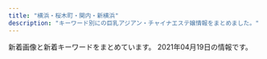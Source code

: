 ```yaml
---
title: "横浜・桜木町・関内・新横浜"
description: "キーワード別にの巨乳アジアン・チャイナエステ嬢情報をまとめました。"
---
```


新着画像と新着キーワードをまとめています。
2021年04月19日の情報です。

<DmmAffiliateIns />
<KeywordTable
  shops={
    [
    {
        "station": "JR\u6771\u795e\u5948\u5ddd\u99c5\u897f\u53e3",
        "keywords": {
            "D": 18,
            "C": 12,
            "87": 18,
            "86": 12
        },
        "img_links": [
            "http://www.muse.mensest.com/files/002.jpg",
            "http://www.muse.mensest.com/images/top.jpg",
            "http://www.muse.mensest.com/images/tit_new.png",
            "http://www.muse.mensest.com/images/sp_tit_new.png",
            "http://www.muse.mensest.com/images/maining.jpg",
            "http://www.muse.mensest.com/images/img_tel.png",
            "http://www.muse.mensest.com/files/004.jpg",
            "http://www.muse.mensest.com/images/sp_top.jpg",
            "http://www.muse.mensest.com/files/003.jpg",
            "http://www.muse.mensest.com/files/005.jpg",
            "http://www.muse.mensest.com/images/sp_tit_therapist.png",
            "http://www.muse.mensest.com/images/tit_therapist.png",
            "http://www.muse.mensest.com/files/001.jpg"
        ],
        "name": "\u7f8e\u4eba\u9b5a",
        "url": "http://www.muse.mensest.com/"
    },
    {
        "url": "http://usagi-jp.xyz/",
        "station": "JR\u6a2a\u6d5c\u99c5\u76f8\u9244\u53e3",
        "img_links": [
            "http://usagi-jp.xyz/uploads/210417/1-21041G01J91T.png",
            "http://usagi-jp.xyz/style/images/girl-z1.jpg",
            "http://usagi-jp.xyz/uploads/210417/1-21041G015333N.png",
            "http://usagi-jp.xyz/uploads/210417/1-21041G01IM34.png",
            "http://usagi-jp.xyz/style/images/room3.jpg",
            "http://usagi-jp.xyz/style/images/room4.jpg",
            "http://usagi-jp.xyz/plus/images/room5.jpg",
            "http://usagi-jp.xyz/uploads/210417/1-21041G01639220.png",
            "http://usagi-jp.xyz/style/images/staff_line.png",
            "http://usagi-jp.xyz/style/images/top.png",
            "http://usagi-jp.xyz/uploads/210417/1-21041G01H6242.png",
            "http://usagi-jp.xyz/style/images/girl-z2.jpg",
            "http://usagi-jp.xyz/style/images/dt.jpg",
            "http://usagi-jp.xyz/style/images/room2.jpg",
            "http://usagi-jp.xyz/style/images/room1.jpg",
            "http://usagi-jp.xyz/style/images/bj3.png",
            "http://usagi-jp.xyz/style/images/mobile.jpg",
            "http://usagi-jp.xyz/uploads/210417/1-21041G01A2410.png",
            "http://usagi-jp.xyz/uploads/210417/1-21041G01546143.png",
            "http://usagi-jp.xyz/uploads/210417/1-21041G01620410.png",
            "http://usagi-jp.xyz/uploads/210417/1-21041G01F2b1.png",
            "http://usagi-jp.xyz/style/images/end.jpg"
        ],
        "keywords": {
            "\u4e73": 1,
            "D": 3,
            "86": 2,
            "85": 1,
            "C": 9
        },
        "name": "\u3046\u3055\u304e"
    },
    {
        "img_links": [
            "http://r-relax.info/images/info.jpg",
            "http://r-relax.info/images/index_03.jpg",
            "http://r-relax.info/images/r06.jpg",
            "http://r-relax.info/images/index_13.jpg",
            "http://r-relax.info/images/info_09.jpg",
            "http://r-relax.info/girl/03.jpg",
            "http://r-relax.info/images/index_04.jpg",
            "http://r-relax.info/girl/01a.jpg",
            "http://r-relax.info/images/index_02.jpg",
            "http://r-relax.info/images/index_17.jpg",
            "http://r-relax.info/girl/03a.jpg",
            "http://r-relax.info/images/sub_12.jpg",
            "http://r-relax.info/images/r03.jpg",
            "http://r-relax.info/images/sys_09.jpg",
            "http://r-relax.info/girl/05a.jpg",
            "http://r-relax.info/images/r02.jpg",
            "http://r-relax.info/images/index_06.jpg",
            "http://r-relax.info/girl/02.jpg",
            "http://r-relax.info/images/index_18.jpg",
            "http://r-relax.info/images/staff_09.jpg",
            "http://r-relax.info/images/index_01.jpg",
            "http://r-relax.info/girl/01.jpg",
            "http://r-relax.info/images/r01.jpg",
            "http://r-relax.info/girl/09.jpg",
            "http://r-relax.info/girl/04.jpg",
            "http://r-relax.info/images/index_05.jpg",
            "http://r-relax.info/girl/05.jpg",
            "http://r-relax.info/images/index_07.jpg",
            "http://r-relax.info/images/rec.jpg",
            "http://r-relax.info/images/r04.jpg",
            "http://r-relax.info/girl/00.jpg",
            "http://r-relax.info/images/r05.jpg",
            "http://r-relax.info/girl/04a.jpg",
            "http://r-relax.info/images/index_12.jpg",
            "http://r-relax.info/girl/02a.jpg",
            "http://r-relax.info/images/rec_09.jpg"
        ],
        "station": "JR\u65b0\u6a2a\u6d5c\u99c5",
        "name": "\u30de\u30a4\u30de\u30ea\u30e4",
        "url": "http://r-relax.info/",
        "keywords": {}
    },
    {
        "keywords": {},
        "name": "IRIS",
        "url": "http://xn--cckubj6bwie8h7e.net/",
        "station": "JR\u65b0\u6a2a\u6d5c\u99c58\u756a\u51fa\u53e3",
        "img_links": [
            "http://xn--cckubj6bwie8h7e.net/images/cg02.jpg",
            "http://xn--cckubj6bwie8h7e.net/images/line.png",
            "http://xn--cckubj6bwie8h7e.net/images/google_plus.png",
            "http://xn--cckubj6bwie8h7e.net/images/esthe1.jpg",
            "http://xn--cckubj6bwie8h7e.net/images/esthe6.jpg",
            "http://xn--cckubj6bwie8h7e.net/images/footer-l.png",
            "http://xn--cckubj6bwie8h7e.net/images/r3.jpg",
            "http://xn--cckubj6bwie8h7e.net/images/esthe7.jpg",
            "http://xn--cckubj6bwie8h7e.net/images/footer-r.png",
            "http://xn--cckubj6bwie8h7e.net/images/staff.png",
            "http://xn--cckubj6bwie8h7e.net/images/header3.png",
            "http://xn--cckubj6bwie8h7e.net/images/facebook.png",
            "http://xn--cckubj6bwie8h7e.net/images/main-sp.jpg",
            "http://xn--cckubj6bwie8h7e.net/images/cg04.jpg",
            "http://xn--cckubj6bwie8h7e.net/images/cg01.jpg",
            "http://xn--cckubj6bwie8h7e.net/images/cg03.jpg",
            "http://xn--cckubj6bwie8h7e.net/images/r2.jpg",
            "http://xn--cckubj6bwie8h7e.net/images/twitter.png",
            "http://xn--cckubj6bwie8h7e.net/images/r1.jpg",
            "http://xn--cckubj6bwie8h7e.net/images/clear.png",
            "http://xn--cckubj6bwie8h7e.net/link/menlog.jpg",
            "http://xn--cckubj6bwie8h7e.net/images/flower.png",
            "http://xn--cckubj6bwie8h7e.net/images/link.png",
            "http://xn--cckubj6bwie8h7e.net/images/home.png",
            "http://xn--cckubj6bwie8h7e.net/images/esthe3.jpg",
            "http://xn--cckubj6bwie8h7e.net/images/esthe4.jpg",
            "http://xn--cckubj6bwie8h7e.net/images/cg05.jpg",
            "http://xn--cckubj6bwie8h7e.net/images/r4.jpg",
            "http://xn--cckubj6bwie8h7e.net/images/main1.jpg",
            "http://xn--cckubj6bwie8h7e.net/images/esthe2.jpg"
        ]
    },
    {
        "img_links": [
            "http://est-hanamizuki.com/images/m2.jpg",
            "http://est-hanamizuki.com/images/m3.jpg",
            "http://est-hanamizuki.com/images/g13.jpg",
            "http://est-hanamizuki.com/images/g33.jpg",
            "http://est-hanamizuki.com/images/11.png",
            "http://est-hanamizuki.com/images/erika2.jpg",
            "http://est-hanamizuki.com/images/m1.jpg",
            "http://est-hanamizuki.com/images/erika.jpg",
            "http://est-hanamizuki.com/images/info.png",
            "http://est-hanamizuki.com/images/g2.jpg",
            "http://est-hanamizuki.com/images/mobile.jpg",
            "http://est-hanamizuki.com/images/zi_staff.png",
            "http://est-hanamizuki.com/images/head.jpg",
            "http://est-hanamizuki.com/images/g1.jpg",
            "http://est-hanamizuki.com/images/g32.jpg",
            "http://est-hanamizuki.com/images/g23.jpg",
            "http://est-hanamizuki.com/images/m4.jpg",
            "http://est-hanamizuki.com/images/g3.jpg",
            "http://est-hanamizuki.com/images/g12.jpg",
            "http://est-hanamizuki.com/images/news1.png",
            "http://est-hanamizuki.com/images/g22.jpg",
            "http://est-hanamizuki.com/images/r111.jpg"
        ],
        "station": "JR\u6771\u795e\u5948\u5ddd\u99c5\u897f\u53e3",
        "name": "\u82b1\u6c34\u6728",
        "keywords": {},
        "url": "http://est-hanamizuki.com/"
    },
    {
        "img_links": [
            "http://babyheart.info/staffPhoto/b20201113143406.jpg",
            "http://babyheart.info/uploadfiles/images/campaignBabyheartInfo.jpg",
            "http://babyheart.info/staffPhoto/s20201102165304.jpg",
            "http://babyheart.info/staffPhoto/s20210110172549.jpg",
            "http://babyheart.info/staffPhoto/s20201102195459.jpg",
            "http://babyheart.info/images/mobile.jpg",
            "http://babyheart.info/staffPhoto/b20201102132433.jpg",
            "http://babyheart.info/staffPhoto/b20210110172549.jpg",
            "http://babyheart.info/staffPhoto/s20210209231643.jpg",
            "http://babyheart.info/staffPhoto/s20201113143406.jpg",
            "http://babyheart.info/staffPhoto/b20201102210807.jpg",
            "http://babyheart.info/images/slider1/02.jpg",
            "http://babyheart.info/images/returnBtn.png",
            "http://babyheart.info/staffPhoto/b20201102165737.jpg",
            "http://babyheart.info/staffPhoto/b20201113143808.jpg",
            "http://babyheart.info/staffPhoto/b20210209231643.jpg",
            "http://babyheart.info/staffPhoto/b20201102165304.jpg",
            "http://babyheart.info/staffPhoto/b20201102195459.jpg",
            "http://babyheart.info/js/sliderLine/slide_prev.png",
            "http://babyheart.info/staffPhoto/s20201102132433.jpg",
            "http://babyheart.info/staffPhoto/s20201102165737.jpg",
            "http://babyheart.info/images/gallery1.jpg",
            "http://babyheart.info/js/sliderLine/slide_next.png",
            "http://babyheart.info/staffPhoto/s20201113143808.jpg",
            "http://babyheart.info/staffPhoto/s20201102210807.jpg",
            "http://babyheart.info/images/slider1/03.jpg"
        ],
        "keywords": {
            "80": 1,
            "99": 1,
            "85": 1,
            "88": 1,
            "86": 3,
            "E": 1,
            "D": 2,
            "\u30bb\u30af\u30b7\u30fc": 1,
            "C": 3,
            "96": 1
        },
        "station": "JR\u95a2\u5185\u99c5\u5357\u53e3",
        "name": "Baby Heart \uff5e\u30d9\u30a4\u30d3\u30fc\u30cf\u30fc\u30c8\uff5e",
        "url": "http://babyheart.info/"
    },
    {
        "station": "JR\u65b0\u6a2a\u6d5c\u99c5\u5317\u53e3",
        "url": "http://www.shine-es.info/",
        "keywords": {
            "85": 27,
            "87": 18,
            "86": 38,
            "84": 12,
            "D": 27,
            "C": 65,
            "83": 6
        },
        "name": "SRP",
        "img_links": [
            "http://www.shine-es.info/public/image/20191007/20191007000751_26360.jpg",
            "http://www.shine-es.info/public/image/20180426/20180426160348_68419.jpg",
            "http://www.shine-es.info/public/image/20201107/20201107124509_92438.png",
            "http://www.shine-es.info/public/image/20190617/20190617002029_84673.jpg",
            "http://www.shine-es.info/img/top/pic-3.jpg",
            "http://www.shine-es.info/public/image/20191129/20191129184548_44783.jpg",
            "http://www.shine-es.info/public/image/20200420/20200420174944_96356.jpeg",
            "http://www.shine-es.info/public/image/20191007/20191007000800_55460.png",
            "http://www.shine-es.info/public/image/20200120/20200120014129_44289.jpg",
            "http://www.shine-es.info/img/top/nav_09.jpg",
            "http://www.shine-es.info/public/image/20201113/20201113010109_63246.png",
            "http://www.shine-es.info/public/image/20201009/20201009012403_82863.jpg",
            "http://www.shine-es.info/img/top/pic-1.png",
            "http://www.shine-es.info/img/top/nav_05.jpg",
            "http://www.shine-es.info/public/image/20191123/20191123005615_48887.jpg",
            "http://www.shine-es.info/public/image/20180524/20180524214747_75881.jpeg",
            "http://www.shine-es.info/public/image/20201020/20201020190438_86333.png",
            "http://www.shine-es.info/public/image/20181128/20181128190142_51228.jpeg",
            "http://www.shine-es.info/img/top/koko.png",
            "http://www.shine-es.info/public/image/20200816/20200816001546_39857.jpg",
            "http://www.shine-es.info/img/top/nav_07.jpg",
            "http://www.shine-es.info/public/image/20200420/20200420175008_44399.jpeg",
            "http://www.shine-es.info/public/image/20210222/20210222103449_67865.png",
            "http://www.shine-es.info/public/image/20191123/20191123005624_21397.jpg",
            "http://www.shine-es.info/public/image/20180524/20180524214431_17082.jpg",
            "http://www.shine-es.info/public/image/20180426/20180426160618_24358.jpg",
            "http://www.shine-es.info/public/image/20191009/20191009171328_21361.jpg",
            "http://www.shine-es.info/public/image/20180426/20180426161222_54119.jpg",
            "http://www.shine-es.info/public/image/20180528/20180528013047_54119.jpg",
            "http://www.shine-es.info/public/image/20210419/20210419132609_96915.jpg",
            "http://www.shine-es.info/public/image/20190827/20190827011025_93525.jpg",
            "http://www.shine-es.info/public/image/20180806/20180806021646_71312.jpeg",
            "http://www.shine-es.info/public/image/20210204/20210204005557_55265.png",
            "http://www.shine-es.info/public/image/20191009/20191009171341_70954.jpg",
            "http://www.shine-es.info/public/image/20200901/20200901125021_47269.jpg",
            "http://www.shine-es.info/public/image/20180524/20180524214652_54672.jpeg",
            "http://www.shine-es.info/img/top/nav_06.jpg",
            "http://www.shine-es.info/public/image/20180806/20180806021637_66262.jpeg",
            "http://www.shine-es.info/img/system/campaign3.png",
            "http://www.shine-es.info/img/top/pic-1.jpg",
            "http://www.shine-es.info/public/image/20200901/20200901124912_14983.jpg",
            "http://www.shine-es.info/img/top/nav_03.jpg",
            "http://www.shine-es.info/public/image/20180524/20180524214610_38863.jpeg",
            "http://www.shine-es.info/public/image/20200225/20200225013302_28274.png",
            "http://www.shine-es.info/public/image/20180524/20180524214818_14591.jpeg",
            "http://www.shine-es.info/public/image/20201210/20201210131428_47249.png",
            "http://www.shine-es.info/public/image/20210224/20210224004055_63018.jpg",
            "http://www.shine-es.info/public/image/20180514/20180514161320_29646.jpg",
            "http://www.shine-es.info/public/image/20210419/20210419112401_56895.png",
            "http://www.shine-es.info/img/top/pic-2.jpg",
            "http://www.shine-es.info/public/image/20210330/20210330113900_55694.jpg",
            "http://www.shine-es.info/public/image/20210126/20210126012525_25271.png",
            "http://www.shine-es.info/public/image/20190617/20190617002036_61596.jpg",
            "http://www.shine-es.info/public/image/20200420/20200420174959_97231.jpeg",
            "http://www.shine-es.info/public/image/20200505/20200505002649_53549.png",
            "http://www.shine-es.info/public/image/20201130/20201130150442_88111.jpg",
            "http://www.shine-es.info/img/top/mobile.jpg",
            "http://www.shine-es.info/img/top/nav_04.jpg"
        ]
    },
    {
        "keywords": {
            "87": 20,
            "86": 6,
            "D": 26
        },
        "url": "http://www.sunflower-kannai.com/",
        "name": "Sunflower\uff5e\u30b5\u30f3\u30d5\u30e9\u30ef\u30fc\uff5e",
        "img_links": [
            "http://www.sunflower-kannai.com/images/int2.jpg",
            "http://www.sunflower-kannai.com/files/013-02.jpg",
            "http://www.sunflower-kannai.com/files/022-02.jpg",
            "http://www.sunflower-kannai.com/files/022.jpg",
            "http://www.sunflower-kannai.com/files/006-02.jpg",
            "http://www.sunflower-kannai.com/files/003-02.jpg",
            "http://www.sunflower-kannai.com/files/020.jpg",
            "http://www.sunflower-kannai.com/images/slider09.jpg",
            "http://www.sunflower-kannai.com/files/013.jpg",
            "http://www.sunflower-kannai.com/files/028-02.jpg",
            "http://www.sunflower-kannai.com/images/faq_t.jpg",
            "http://www.sunflower-kannai.com/images/sys4.jpg",
            "http://www.sunflower-kannai.com/files/026-02.jpg",
            "http://www.sunflower-kannai.com/images/tre.jpg",
            "http://www.sunflower-kannai.com/images/int1.jpg",
            "http://www.sunflower-kannai.com/images/slider04.jpg",
            "http://www.sunflower-kannai.com/images/slider07.jpg",
            "http://www.sunflower-kannai.com/files/028.jpg",
            "http://www.sunflower-kannai.com/images/slider05.jpg",
            "http://www.sunflower-kannai.com/files/004.jpg",
            "http://www.sunflower-kannai.com/images/faq.jpg",
            "http://www.sunflower-kannai.com/images/ac1.jpg",
            "http://www.sunflower-kannai.com/images/slider01.jpg",
            "http://www.sunflower-kannai.com/files/023-02.jpg",
            "http://www.sunflower-kannai.com/images/slider03.jpg",
            "http://www.sunflower-kannai.com/files/023.jpg",
            "http://www.sunflower-kannai.com/images/interior_t.jpg",
            "http://www.sunflower-kannai.com/images/head.jpg",
            "http://www.sunflower-kannai.com/files/034-02.jpg",
            "http://www.sunflower-kannai.com/files/034.jpg",
            "http://www.sunflower-kannai.com/files/026.jpg",
            "http://www.sunflower-kannai.com/files/020-02.jpg",
            "http://www.sunflower-kannai.com/images/news.jpg",
            "http://www.sunflower-kannai.com/images/staff_t.jpg",
            "http://www.sunflower-kannai.com/images/slider06.jpg",
            "http://www.sunflower-kannai.com/files/014.jpg",
            "http://www.sunflower-kannai.com/images/sys3.jpg",
            "http://www.sunflower-kannai.com/images/info.jpg",
            "http://www.sunflower-kannai.com/files/033-02.jpg",
            "http://www.sunflower-kannai.com/images/slider08.jpg",
            "http://www.sunflower-kannai.com/files/003.jpg",
            "http://www.sunflower-kannai.com/files/006.jpg",
            "http://www.sunflower-kannai.com/files/011.jpg",
            "http://www.sunflower-kannai.com/images/slider02.jpg",
            "http://www.sunflower-kannai.com/files/014-02.jpg",
            "http://www.sunflower-kannai.com/images/int3.jpg",
            "http://www.sunflower-kannai.com/files/011-02.jpg",
            "http://www.sunflower-kannai.com/files/004-02.jpg",
            "http://www.sunflower-kannai.com/images/staffback.jpg",
            "http://www.sunflower-kannai.com/images/ta.jpg",
            "http://www.sunflower-kannai.com/images/sys1.jpg",
            "http://www.sunflower-kannai.com/images/sys2.jpg",
            "http://www.sunflower-kannai.com/files/033.jpg"
        ],
        "station": "JR\u95a2\u5185\u99c5\u5317\u53e3"
    },
    {
        "name": "\u5b66\u5712",
        "url": "http://sweety-est.info/",
        "img_links": [
            "http://sweety-est.info/images/evetop.png",
            "http://sweety-est.info/images/staff_s.png",
            "http://sweety-est.info/images/cg06.jpg",
            "http://sweety-est.info/images/sruru.jpg",
            "http://sweety-est.info/images/cg04.jpg",
            "http://sweety-est.info/images/cg05.jpg",
            "http://sweety-est.info/images/news.png",
            "http://sweety-est.info/images/precau.png",
            "http://sweety-est.info/images/top.png"
        ],
        "keywords": {
            "86": 9,
            "D": 3,
            "E": 6
        },
        "station": "\u30bb\u30f3\u30bf\u30fc\u5357\u99c51\u756a\u51fa\u53e3"
    },
    {
        "name": "\u990a\u5fc3\u5802",
        "station": "\u53cd\u753a\u99c5",
        "url": "http://www.yoshindo.es-relax.info/",
        "keywords": {},
        "img_links": [
            "http://www.yoshindo.es-relax.info/images/youko1.jpg",
            "http://www.yoshindo.es-relax.info/images/topnews.png",
            "http://www.yoshindo.es-relax.info/images/topinfo.png",
            "http://www.yoshindo.es-relax.info/images/arisu1.jpg",
            "http://www.yoshindo.es-relax.info/images/info5.jpg",
            "http://www.yoshindo.es-relax.info/images/topbar.png",
            "http://www.yoshindo.es-relax.info/images/info1.jpg",
            "http://www.yoshindo.es-relax.info/images/info3.jpg",
            "http://www.yoshindo.es-relax.info/images/top-kpbar.png",
            "http://www.yoshindo.es-relax.info/images/sayuri1.jpg",
            "http://www.yoshindo.es-relax.info/images/info4.jpg",
            "http://www.yoshindo.es-relax.info/images/yuki1.jpg",
            "http://www.yoshindo.es-relax.info/images/info6.jpg",
            "http://www.yoshindo.es-relax.info/images/sidebar-credit.png",
            "http://www.yoshindo.es-relax.info/images/yui1.jpg",
            "http://www.yoshindo.es-relax.info/images/yuna1.jpg",
            "http://www.yoshindo.es-relax.info/images/info2.jpg"
        ]
    },
    {
        "station": "\u685c\u6728\u753a\u99c5\u53572\u756a\u51fa\u53e3",
        "url": "https://www.shin-taipei-massage.com/",
        "img_links": [
            "https://static.wixstatic.com/media/c0eb72_40820ead73a84600a3e5fd095c420086~mv2.png",
            "https://static.wixstatic.com/media/c0eb72_8927f525542049b4a175526f2f5b36a4~mv2.png",
            "https://static.wixstatic.com/media/af7a8b002af842f8bab87691c1d8640f.jpg",
            "https://static.wixstatic.com/media/c0eb72_20782149934c4a6d85543ab1c66cd198~mv2.png",
            "https://static.wixstatic.com/media/11062b_62f0356712544a87b392417662c4658df000.jpg",
            "https://static.parastorage.com/services/linguist-flags/1.480.0/assets/flags/square/JPN.png",
            "https://static.wixstatic.com/media/c0eb72_1a119da1d01942b7a33671df6c2b1159~mv2_d_1600_1200_s_2.jpg",
            "https://static.wixstatic.com/media/11062b_2042bb7351284f0f982e4787d37415e6f000.jpg",
            "https://static.parastorage.com/services/linguist-flags/1.480.0/assets/flags/square/USA.png",
            "https://static.wixstatic.com/media/c0eb72_5abd6c30d02b4fdea8659795b145f5bb~mv2.jpg",
            "https://static.wixstatic.com/media/035244_257ed5e146d64042bf444af357418e18~mv2.jpg",
            "https://static.parastorage.com/services/linguist-flags/1.480.0/assets/flags/square/CHN.png",
            "https://static.wixstatic.com/media/11062b_4b7c9a8e48334d5aad2fd274fddba3bc~mv2.jpg",
            "https://static.wixstatic.com/media/c0eb72_8725bcdefd1c4f90850e9178dd71fe41~mv2.png",
            "https://static.wixstatic.com/media/11062b_808b40c463104f22943c284c625d31c3f000.jpg"
        ],
        "name": "\u65b0\u53f0\u5317",
        "keywords": {}
    },
    {
        "name": "Hi Baby\uff5e\u30cf\u30a4\u30d9\u30a4\u30d3\u30fc",
        "img_links": [
            "http://www.dokidoki.iesjp.com/files/003.jpg",
            "http://www.dokidoki.iesjp.com/files/002.jpg",
            "http://www.dokidoki.iesjp.com/photo_news/upimg/63959606d4783b9bf8_0.jpg",
            "http://www.dokidoki.iesjp.com/files/001.jpg",
            "http://www.dokidoki.iesjp.com/files/005.jpg",
            "http://www.dokidoki.iesjp.com/files/006.jpg",
            "http://www.dokidoki.iesjp.com/files/008.jpg",
            "http://www.dokidoki.iesjp.com/files/007.jpg",
            "http://www.dokidoki.iesjp.com/photo_news/upimg/68060605c314e584d7_0.jpg"
        ],
        "keywords": {
            "D": 28,
            "87": 24,
            "86": 4
        },
        "station": "JR\u6771\u795e\u5948\u5ddd\u99c5\u897f\u53e3",
        "url": "http://www.dokidoki.iesjp.com/"
    },
    {
        "station": "JR\u6771\u795e\u5948\u5ddd\u99c5\u897f\u53e3",
        "url": "http://aroma-est.xyz/",
        "keywords": {},
        "name": "Sugar \uff5e\u30b7\u30e5\u30ac\u30fc\uff5e",
        "img_links": [
            "http://aroma-est.xyz/img/r3.jpg",
            "http://aroma-est.xyz/img/cg0.jpg",
            "http://aroma-est.xyz/img/cg01.jpg",
            "http://aroma-est.xyz/img/cg02.jpg",
            "http://aroma-est.xyz/img/r0.jpg",
            "http://aroma-est.xyz/img/topimg.jpg",
            "http://aroma-est.xyz/img/r2.jpg",
            "http://aroma-est.xyz/img/cg06.jpg",
            "http://aroma-est.xyz/img/topimg1.jpg",
            "http://aroma-est.xyz/img/cg07.jpg",
            "http://aroma-est.xyz/img/cg04.jpg",
            "http://aroma-est.xyz/img/cg05.jpg"
        ]
    },
    {
        "station": "\u30bb\u30f3\u30bf\u30fc\u5317\u99c5",
        "img_links": [
            "http://massage-esthe.blue/img/stat.jpg",
            "http://massage-esthe.blue/img/lint.jpg",
            "http://massage-esthe.blue/img/st5.jpg",
            "http://massage-esthe.blue/img/sta1.jpg",
            "http://massage-esthe.blue/img/sta10.jpg",
            "http://massage-esthe.blue/img/sta7.jpg",
            "http://massage-esthe.blue/img/r3.jpg",
            "http://massage-esthe.blue/img/st7.jpg",
            "http://massage-esthe.blue/img/a3.jpg",
            "http://massage-esthe.blue/img/stal.png",
            "http://massage-esthe.blue/img/sta5.jpg",
            "http://massage-esthe.blue/img/syst.jpg",
            "http://massage-esthe.blue/img/st10.jpg",
            "http://massage-esthe.blue/img/a4.jpg",
            "http://massage-esthe.blue/img/acct.jpg",
            "http://massage-esthe.blue/img/st12.jpg",
            "http://massage-esthe.blue/img/r1.jpg",
            "http://massage-esthe.blue/img/st11.jpg",
            "http://massage-esthe.blue/img/fla.jpg",
            "http://massage-esthe.blue/img/r2.jpg",
            "http://massage-esthe.blue/img/st9.jpg",
            "http://massage-esthe.blue/img/a1.jpg",
            "http://massage-esthe.blue/img/sta3.jpg",
            "http://massage-esthe.blue/img/sta2.jpg",
            "http://massage-esthe.blue/img/st3.jpg",
            "http://massage-esthe.blue/img/sta12.jpg",
            "http://massage-esthe.blue/img/top.jpg",
            "http://massage-esthe.blue/img/r4.jpg",
            "http://massage-esthe.blue/img/bb.png",
            "http://massage-esthe.blue/img/a2.jpg",
            "http://massage-esthe.blue/img/st1.jpg",
            "http://massage-esthe.blue/img/st6.jpg",
            "http://massage-esthe.blue/img/a5.jpg",
            "http://massage-esthe.blue/img/a6.jpg",
            "http://massage-esthe.blue/img/sta6.jpg",
            "http://massage-esthe.blue/img/rect.jpg",
            "http://massage-esthe.blue/img/st2.jpg",
            "http://massage-esthe.blue/img/root.jpg",
            "http://massage-esthe.blue/img/no.png"
        ],
        "name": "37\u2103",
        "url": "http://massage-esthe.blue/",
        "keywords": {
            "D": 10
        }
    },
    {
        "keywords": {},
        "station": "JR\u95a2\u5185\u99c5\u5317\u53e3",
        "url": "http://e-yozakura.xyz/",
        "img_links": [
            "http://e-yozakura.xyz/images/hua.jpg",
            "http://e-yozakura.xyz/images/t.jpg",
            "http://e-yozakura.xyz/images/r8.jpg",
            "http://e-yozakura.xyz/images/news01.png",
            "http://e-yozakura.xyz/images/g5.jpg",
            "http://e-yozakura.xyz/images/hh.jpg",
            "http://e-yozakura.xyz/images/g0.jpg",
            "http://e-yozakura.xyz/images/slide1.png",
            "http://e-yozakura.xyz/images/12.jpg",
            "http://e-yozakura.xyz/images/ai.jpg",
            "http://e-yozakura.xyz/images/htm.jpg",
            "http://e-yozakura.xyz/images/slide2.png",
            "http://e-yozakura.xyz/images/bj_03.jpg",
            "http://e-yozakura.xyz/images/r4.jpg",
            "http://e-yozakura.xyz/images/g8.jpg",
            "http://e-yozakura.xyz/images/slide3.png",
            "http://e-yozakura.xyz/images/r6.jpg",
            "http://e-yozakura.xyz/images/g2.jpg",
            "http://e-yozakura.xyz/images/ll.jpg",
            "http://e-yozakura.xyz/images/bj_01.jpg",
            "http://e-yozakura.xyz/images/m1.jpg",
            "http://e-yozakura.xyz/images/r7.jpg",
            "http://e-yozakura.xyz/images/g9.jpg",
            "http://e-yozakura.xyz/images/tite-staff.jpg",
            "http://e-yozakura.xyz/images/news03.png",
            "http://e-yozakura.xyz/images/yuka.jpg",
            "http://e-yozakura.xyz/images/g4.jpg",
            "http://e-yozakura.xyz/images/r1.jpg",
            "http://e-yozakura.xyz/images/r3.jpg",
            "http://e-yozakura.xyz/images/yuk.jpg",
            "http://e-yozakura.xyz/images/r2.jpg",
            "http://e-yozakura.xyz/images/sa.jpg",
            "http://e-yozakura.xyz/images/top.jpg",
            "http://e-yozakura.xyz/images/r5.jpg",
            "http://e-yozakura.xyz/images/mobile.png",
            "http://e-yozakura.xyz/images/g1.jpg"
        ],
        "name": "\u591c\u685c\uff5e\u3088\u3056\u304f\u3089\uff5e"
    },
    {
        "station": "JR\u6771\u795e\u5948\u5ddd\u99c5\u897f\u53e3",
        "url": "http://chacha-es.info/",
        "img_links": [
            "http://chacha-es.info/images/st/st_momo3.jpg",
            "http://chacha-es.info/images/line.jpg",
            "http://chacha-es.info/images/st/st_ai2.jpg",
            "http://chacha-es.info/images/st/st_rina2.jpg",
            "http://chacha-es.info/images/st/st_momo4.jpg",
            "http://chacha-es.info/images/st/st_riri2.jpg",
            "http://chacha-es.info/images/st/st_sakura.jpg",
            "http://chacha-es.info/images/st/st_emi1.jpg",
            "http://chacha-es.info/images/top.png",
            "http://chacha-es.info/images/st/st_mimi3.jpg",
            "http://chacha-es.info/images/st/st_risa1.jpg",
            "http://chacha-es.info/images/st/st_riri1.jpg",
            "http://chacha-es.info/images/st/st_yuki1.jpg",
            "http://chacha-es.info/images/st/st_rina1.jpg",
            "http://chacha-es.info/images/link/mens-esthe2.png",
            "http://chacha-es.info/images/st/st_nana2.jpg",
            "http://chacha-es.info/images/st/st_risa2.jpg",
            "http://chacha-es.info/images/st/st_risa3.jpg",
            "http://chacha-es.info/images/st/st_yuki2.jpg",
            "http://chacha-es.info/images/st/st_hana1.jpg",
            "http://chacha-es.info/images/st/st_yuki3.jpg",
            "http://chacha-es.info/images/st/st_nana1.jpg",
            "http://chacha-es.info/images/st/st_ai3.jpg",
            "http://chacha-es.info/images/st/st_rei1.jpg",
            "http://chacha-es.info/images/s_staff.png",
            "http://chacha-es.info/images/st/st_emi2.jpg",
            "http://chacha-es.info/images/st/st_momo2.jpg",
            "http://chacha-es.info/images/st/st_momo1.jpg",
            "http://chacha-es.info/images/st/st_yuki4.jpg",
            "http://chacha-es.info/images/st/st_ai1.jpg"
        ],
        "keywords": {
            "D": 3,
            "85": 2
        },
        "name": "Moon\uff5e\u30e0\u30fc\u30f3\uff5e"
    },
    {
        "keywords": {
            "88": 1,
            "84": 2,
            "F": 4,
            "C": 2,
            "94": 3,
            "D": 1
        },
        "img_links": [
            "http://ciliasa.xyz/picture/call.png",
            "http://ciliasa.xyz/uploads/200601/1-200601142F5435.jpg",
            "http://ciliasa.xyz/picture/m-head01.jpg",
            "http://ciliasa.xyz/uploads/210412/1-210412105G2462.jpg",
            "http://ciliasa.xyz/uploads/210403/1-210403133233553.jpg",
            "http://ciliasa.xyz/uploads/200601/1-200601142639540.jpg",
            "http://ciliasa.xyz/uploads/210409/1-2104091K441949.jpg",
            "http://ciliasa.xyz/picture/foot01.jpg",
            "http://ciliasa.xyz/uploads/210412/1-210412123IR91.jpg",
            "http://ciliasa.xyz/uploads/210409/1-2104091K430457.jpg",
            "http://ciliasa.xyz/uploads/200601/1-200601142629454.jpg",
            "http://ciliasa.xyz/uploads/200601/1-200601142G5438.jpg",
            "http://ciliasa.xyz/picture/cam-01.jpg",
            "http://ciliasa.xyz/uploads/200601/1-200601142K43F.jpg",
            "http://ciliasa.xyz/uploads/210419/1-210419143Z0E2.jpg",
            "http://ciliasa.xyz/uploads/210419/1-21041914393I38.jpg",
            "http://ciliasa.xyz/picture/m-top003.jpg",
            "http://ciliasa.xyz/picture/m-top004.jpg",
            "http://ciliasa.xyz/uploads/200601/1-200601142P4643.jpg",
            "http://ciliasa.xyz/uploads/210403/1-21040313321G04.jpg"
        ],
        "station": "JR\u6771\u795e\u5948\u5ddd\u99c5\u897f\u53e3",
        "name": "\u307f\u3055\u304d",
        "url": "http://ciliasa.xyz/"
    },
    {
        "img_links": [
            "http://www.sh-riraku113.xyz/uploads/201005/1-201005161500127.jpg",
            "http://www.sh-riraku113.xyz/static/picture/tit-infor.png",
            "http://www.sh-riraku113.xyz/static/picture/room1.png",
            "http://www.sh-riraku113.xyz/static/picture/room2.png",
            "http://www.sh-riraku113.xyz/static/picture/tite-staff.png",
            "http://www.sh-riraku113.xyz/static/picture/info.png",
            "http://www.sh-riraku113.xyz/static/picture/top.png",
            "http://www.sh-riraku113.xyz/static/picture/tit-new.png",
            "http://www.sh-riraku113.xyz/uploads/201005/1-201005161513F8.jpg",
            "http://www.sh-riraku113.xyz/static/picture/tit-pick.png",
            "http://www.sh-riraku113.xyz/static/picture/room4.png",
            "http://www.sh-riraku113.xyz/uploads/201005/1-201005161544K5.jpg",
            "http://www.sh-riraku113.xyz/uploads/201005/1-2010051615301I.jpg",
            "http://www.sh-riraku113.xyz/static/picture/tit-gat.png",
            "http://www.sh-riraku113.xyz/static/picture/room3.png",
            "http://www.sh-riraku113.xyz/static/picture/infor.png"
        ],
        "keywords": {
            "C": 14
        },
        "station": "JR\u6771\u795e\u5948\u5ddd\u99c5",
        "name": "\u30ec\u30a4\u30f3\u30dc\u30fc\u8679",
        "url": "http://www.sh-riraku113.xyz/"
    },
    {
        "station": "JR\u95a2\u5185\u99c5\u5357\u53e3",
        "img_links": [
            "http://diamond.esute.tokyo/images/pic-akasuri2021.png",
            "http://diamond.esute.tokyo/images/c-staff.png",
            "http://diamond.esute.tokyo/staff/s-sora.jpg",
            "http://diamond.esute.tokyo/images/bar-interior.png",
            "http://diamond.esute.tokyo/images/pic11.jpg",
            "http://diamond.esute.tokyo/staff/s-yumi.jpg",
            "http://diamond.esute.tokyo/images/cam20210413.png",
            "http://diamond.esute.tokyo/images/bar-cam.png",
            "http://diamond.esute.tokyo/images/bar-pickup.png",
            "http://diamond.esute.tokyo/staff/s-mari.jpg",
            "http://diamond.esute.tokyo/images/c-interior.png",
            "http://diamond.esute.tokyo/images/b-tel.png",
            "http://diamond.esute.tokyo/images/footer.png",
            "http://diamond.esute.tokyo/images/bar-staff.png",
            "http://diamond.esute.tokyo/images/bill.png",
            "http://diamond.esute.tokyo/images/c-top.png",
            "http://diamond.esute.tokyo/images/pic2.jpg"
        ],
        "url": "http://diamond.esute.tokyo/",
        "keywords": {},
        "name": "\u30c0\u30a4\u30e4"
    },
    {
        "station": "JR\u95a2\u5185\u99c5\u5357\u53e3",
        "name": "\u9999\u9999 -\u30b7\u30e3\u30f3\u30b7\u30e3\u30f3-",
        "keywords": {
            "87": 32,
            "88": 8,
            "D": 48,
            "86": 8
        },
        "url": "http://www.shanshan.mensest.com/",
        "img_links": [
            "http://www.shanshan.mensest.com/files/004.jpg",
            "http://www.shanshan.mensest.com/images/slider-img002.jpg",
            "http://www.shanshan.mensest.com/images/m1.jpg",
            "http://www.shanshan.mensest.com/images/m3.jpg",
            "http://www.shanshan.mensest.com/files/002.jpg",
            "http://www.shanshan.mensest.com/images/m6.jpg",
            "http://www.shanshan.mensest.com/images/m4.jpg",
            "http://www.shanshan.mensest.com/images/slider-img001.jpg",
            "http://www.shanshan.mensest.com/files/005.jpg",
            "http://www.shanshan.mensest.com/files/003.jpg",
            "http://www.shanshan.mensest.com/images/s_pickup.png",
            "http://www.shanshan.mensest.com/images/s_top_therapist.png",
            "http://www.shanshan.mensest.com/files/006.jpg",
            "http://www.shanshan.mensest.com/images/s_message.png",
            "http://www.shanshan.mensest.com/files/001.jpg",
            "http://www.shanshan.mensest.com/images/m2.jpg",
            "http://www.shanshan.mensest.com/images/s_news.png"
        ]
    },
    {
        "img_links": [
            "http://www.playa.work/img/yuri1.jpg",
            "http://www.playa.work/images/ta.jpg",
            "http://www.playa.work/images/main_footer.jpg",
            "http://www.playa.work/images/s1.png",
            "http://www.playa.work/images/main_top.jpg",
            "http://www.playa.work/images/b1.jpg",
            "http://www.playa.work/images/5.jpg",
            "http://www.playa.work/images/head.jpg",
            "http://www.playa.work/images/staff_t.jpg",
            "http://www.playa.work/img/rumi1.jpg",
            "http://www.playa.work/img/emi1.jpg",
            "http://www.playa.work/images/3.jpg",
            "http://www.playa.work/images/mobile.jpg",
            "http://www.playa.work/images/6.jpg",
            "http://www.playa.work/images/4.jpg",
            "http://www.playa.work/images/b2.jpg",
            "http://www.playa.work/images/1.jpg",
            "http://www.playa.work/img/nana1.jpg",
            "http://www.playa.work/img/risa1.jpg",
            "http://www.playa.work/images/b3.jpg",
            "http://www.playa.work/images/int1.png",
            "http://www.playa.work/images/2.jpg",
            "http://www.playa.work/img/koko1.jpg",
            "http://www.playa.work/images/int2.png",
            "http://www.playa.work/images/news.png",
            "http://www.playa.work/images/interior_t.jpg"
        ],
        "keywords": {},
        "url": "http://www.playa.work/",
        "station": "JR\u95a2\u5185\u99c5\u5317\u53e3",
        "name": "St.Playa \uff5e\u8056\u30d7\u30e9\u30e4\uff5e"
    },
    {
        "name": "Rose Color\uff5e\u30ed\u30fc\u30ba\u30ab\u30e9\u30fc\uff5e",
        "url": "http://www.rose-color.info/",
        "station": "JR\u65b0\u6a2a\u6d5c\u99c5\u5317\u53e3",
        "img_links": [
            "http://www.rose-color.info/public/image/20210222/20210222102101_83200.png",
            "http://www.rose-color.info/public/image/20201210/20201210130347_71702.png",
            "http://www.rose-color.info/public/image/20210406/20210406185922_89679.png",
            "http://www.rose-color.info/public/image/20190922/20190922200457_51255.jpeg",
            "http://www.rose-color.info/public/image/20201009/20201009005900_97376.jpg",
            "http://www.rose-color.info/public/image/20210419/20210419111655_62452.png",
            "http://www.rose-color.info/public/image/20190517/20190517212433_70632.jpg",
            "http://www.rose-color.info/img/sys.jpg",
            "http://www.rose-color.info/public/image/20210224/20210224003309_92092.jpg",
            "http://www.rose-color.info/img/gtop.jpg",
            "http://www.rose-color.info/public/image/20210419/20210419131246_25130.jpg",
            "http://www.rose-color.info/public/image/20201020/20201020184710_30595.png",
            "http://www.rose-color.info/public/image/20201107/20201107123935_72522.png",
            "http://www.rose-color.info/public/image/20201007/20201007120913_18836.jpg",
            "http://www.rose-color.info/public/image/20190509/20190509151712_73273.jpg",
            "http://www.rose-color.info/public/image/20190509/20190509145904_79944.jpg",
            "http://www.rose-color.info/public/image/20190509/20190509140925_63726.jpg",
            "http://www.rose-color.info/public/image/20190509/20190509150319_28745.jpg",
            "http://www.rose-color.info/public/image/20210330/20210330112929_27404.jpg",
            "http://www.rose-color.info/public/image/20190509/20190509145323_81608.jpg",
            "http://www.rose-color.info/public/image/20190509/20190509151815_26133.jpg",
            "http://www.rose-color.info/img/link1.jpg",
            "http://www.rose-color.info/public/image/20190509/20190509140857_11715.jpg",
            "http://www.rose-color.info/public/image/20190509/20190509150501_74550.jpg",
            "http://www.rose-color.info/public/image/20190509/20190509151145_51237.jpg",
            "http://www.rose-color.info/img/link2.jpg",
            "http://www.rose-color.info/public/image/20190509/20190509140913_93259.jpg",
            "http://www.rose-color.info/public/image/20190924/20190924151957_88257.jpg",
            "http://www.rose-color.info/public/image/20190509/20190509145858_80062.jpg",
            "http://www.rose-color.info/public/image/20190509/20190509140935_98972.jpg",
            "http://www.rose-color.info/public/image/20190509/20190509160519_55359.jpg",
            "http://www.rose-color.info/public/image/20190922/20190922200505_21149.jpeg",
            "http://www.rose-color.info/public/image/20201113/20201113005050_58373.png",
            "http://www.rose-color.info/public/image/20200417/20200417025857_20118.png",
            "http://www.rose-color.info/img/koko.png",
            "http://www.rose-color.info/public/image/20210204/20210204004224_97903.png",
            "http://www.rose-color.info/img/gback.jpg",
            "http://www.rose-color.info/public/image/20210126/20210126011220_75981.png",
            "http://www.rose-color.info/public/image/20191025/20191025151602_11534.jpg",
            "http://www.rose-color.info/public/image/20201130/20201130144441_16819.jpg",
            "http://www.rose-color.info/public/image/20190509/20190509145318_30201.jpg",
            "http://www.rose-color.info/public/image/20190517/20190517212453_15511.jpg"
        ],
        "keywords": {
            "C": 59,
            "87": 31,
            "E": 6,
            "F": 3,
            "85": 18,
            "D": 22,
            "86": 38,
            "89": 3
        }
    },
    {
        "img_links": [
            "http://latte.iest.xyz/css/nav/nav-002.png",
            "http://latte.iest.xyz/css/staff/staff01.jpg",
            "http://latte.iest.xyz/css/nav/nav-004.png",
            "http://latte.iest.xyz/css/tel01.png",
            "http://latte.iest.xyz/css/staff/staff02.jpg",
            "http://latte.iest.xyz/css/nav/nav-003.png",
            "http://latte.iest.xyz/css/nav/nav-005.png",
            "http://latte.iest.xyz/css/osusume01.jpg",
            "http://latte.iest.xyz/css/staff/staff06.jpg",
            "http://latte.iest.xyz/css/head-change.jpg",
            "http://latte.iest.xyz/css/nav/nav-006.png",
            "http://latte.iest.xyz/css/nav/nav-001.png",
            "http://latte.iest.xyz/css/top03.jpg"
        ],
        "url": "http://latte.iest.xyz/",
        "name": "\u68ee\u7f85",
        "keywords": {
            "D": 3,
            "88": 1,
            "89": 2
        },
        "station": "JR\u95a2\u5185\u99c5\u5357\u53e3"
    },
    {
        "url": "http://www.kangobijo.esturl.com/",
        "name": "\u770b\u8b77\u7f8e\u5973",
        "img_links": [
            "http://www.kangobijo.esturl.com/files/004-02.jpg",
            "http://www.kangobijo.esturl.com/images/line.jpg",
            "http://www.kangobijo.esturl.com/images/top_sche.png",
            "http://www.kangobijo.esturl.com/images/shop/shop04.jpg",
            "http://www.kangobijo.esturl.com/images/top.png",
            "http://www.kangobijo.esturl.com/images/shop/shop03.jpg",
            "http://www.kangobijo.esturl.com/images/girl-z1.jpg",
            "http://www.kangobijo.esturl.com/files/001.jpg",
            "http://www.kangobijo.esturl.com/images/bj3.png",
            "http://www.kangobijo.esturl.com/files/003.jpg",
            "http://www.kangobijo.esturl.com/files/003-02.jpg",
            "http://www.kangobijo.esturl.com/files/002.jpg",
            "http://www.kangobijo.esturl.com/files/004.jpg",
            "http://www.kangobijo.esturl.com/images/mobile.png",
            "http://www.kangobijo.esturl.com/images/shop/shop02.jpg",
            "http://www.kangobijo.esturl.com/files/001-02.jpg",
            "http://www.kangobijo.esturl.com/images/staff_line.png",
            "http://www.kangobijo.esturl.com/images/girl-z2.jpg",
            "http://www.kangobijo.esturl.com/images/information.png",
            "http://www.kangobijo.esturl.com/images/shop/shop01.jpg",
            "http://www.kangobijo.esturl.com/files/002-02.jpg",
            "http://www.kangobijo.esturl.com/images/link_line.png"
        ],
        "keywords": {
            "C": 1,
            "87": 3,
            "88": 1,
            "D": 3
        },
        "station": "JR\u6a2a\u6d5c\u99c5\u5317\u897f\u53e3"
    },
    {
        "station": "JR\u6a2a\u6d5c\u99c5\u76f8\u9244\u53e3",
        "img_links": [],
        "name": "\u30ab\u30e9\u30d5\u30eb\u30ea\u30be\u30fc\u30c8",
        "url": "https://color.uouono.com/",
        "keywords": {}
    },
    {
        "img_links": [],
        "url": "http://relacute.ies.bz/",
        "name": "RelaCute \u30ea\u30e9\u30ad\u30e5\u30fc\u30c8",
        "keywords": {},
        "station": "JR\u4e2d\u5c71\u99c5\u5317\u53e3"
    },
    {
        "url": "http://www.est-aya.work/",
        "img_links": [
            "http://www.est-aya.work/img/ayumi1.jpg",
            "http://www.est-aya.work/img/mika1.jpg",
            "http://www.est-aya.work/images/sys2.png",
            "http://www.est-aya.work/images/int1.png",
            "http://www.est-aya.work/images/11.jpg",
            "http://www.est-aya.work/img/miku1.jpg",
            "http://www.est-aya.work/img/tomo1.jpg",
            "http://www.est-aya.work/images/mobile.jpg",
            "http://www.est-aya.work/images/rec2.jpg",
            "http://www.est-aya.work/images/9.jpg",
            "http://www.est-aya.work/images/rec1.png",
            "http://www.est-aya.work/images/staff_t.jpg",
            "http://www.est-aya.work/images/sys3.png",
            "http://www.est-aya.work/images/2.jpg",
            "http://www.est-aya.work/images/line.png",
            "http://www.est-aya.work/images/interior_t.jpg",
            "http://www.est-aya.work/images/tel.jpg",
            "http://www.est-aya.work/images/news.png",
            "http://www.est-aya.work/images/head.jpg",
            "http://www.est-aya.work/images/int2.png",
            "http://www.est-aya.work/images/8.jpg",
            "http://www.est-aya.work/images/sys1.png",
            "http://www.est-aya.work/images/ta.jpg",
            "http://www.est-aya.work/img/asuka1.jpg",
            "http://www.est-aya.work/images/12.jpg",
            "http://www.est-aya.work/images/info.png"
        ],
        "station": "JR\u685c\u6728\u753a\u99c5\u53571\u51fa\u53e3",
        "name": "\u7d62\u9999\uff5e\u30a2\u30e4\u30ab\uff5e",
        "keywords": {}
    },
    {
        "img_links": [
            "http://coco5.rankuens.com/css/nav/nav-003.png",
            "http://coco5.rankuens.com/css/nav/nav-004.png",
            "http://coco5.rankuens.com/css/topbottom.png",
            "http://coco5.rankuens.com/css/staff/staff01.jpg",
            "http://coco5.rankuens.com/css/staff/staff03.jpg",
            "http://coco5.rankuens.com/css/nav/nav-002.png",
            "http://coco5.rankuens.com/css/c03.png",
            "http://coco5.rankuens.com/css/nav/nav-005.png",
            "http://coco5.rankuens.com/css/nav/nav-001.png",
            "http://coco5.rankuens.com/css/tel.png",
            "http://coco5.rankuens.com/css/nav/nav-006.png",
            "http://coco5.rankuens.com/css/staff/staff02.jpg"
        ],
        "keywords": {
            "D": 3,
            "89": 2,
            "90": 1
        },
        "url": "http://coco5.rankuens.com/",
        "station": "JR\u65b0\u6a2a\u6d5c\u99c5\u5317\u53e3",
        "name": "COCO5"
    },
    {
        "img_links": [
            "http://anela.iyasi.me/images/staff_one/staff_one_07.png",
            "http://anela.iyasi.me/images/gallery/gallery_104.jpg",
            "http://anela.iyasi.me/images/staff/sta_06.jpg",
            "http://anela.iyasi.me/images/home/index_tel.jpg",
            "http://anela.iyasi.me/images/gallery/gallery_401.jpg",
            "http://anela.iyasi.me/images/gallery/gallery_101.jpg",
            "http://anela.iyasi.me/images/top/top_01.jpg",
            "http://anela.iyasi.me/images/top/top_03.jpg",
            "http://anela.iyasi.me/images/staff_one/staff_one_top.jpg",
            "http://anela.iyasi.me/images/staff_one/staff_one_02.jpg",
            "http://anela.iyasi.me/images/top/top_06.jpg",
            "http://anela.iyasi.me/images/staff/sta_023.jpg",
            "http://anela.iyasi.me/images/system/syatem_301.jpg",
            "http://anela.iyasi.me/images/home/top_qp.jpg",
            "http://anela.iyasi.me/images/staff_one/staff_one_01.jpg",
            "http://anela.iyasi.me/images/staff_image/staff_d04.jpg",
            "http://anela.iyasi.me/images/gallery/gallery_402.jpg",
            "http://anela.iyasi.me/images/staff/sta_0z12.jpg",
            "http://anela.iyasi.me/images/staff_image/staff_d05.jpg",
            "http://anela.iyasi.me/images/staff_image/staff_d01.jpg",
            "http://anela.iyasi.me/images/home/index_page_top.jpg",
            "http://anela.iyasi.me/images/staff/sta_0z9.jpg",
            "http://anela.iyasi.me/images/home/index_04.jpg",
            "http://anela.iyasi.me/images/staff/sta_010.jpg",
            "http://anela.iyasi.me/images/staff/staff_top.jpg",
            "http://anela.iyasi.me/images/staff_one/staff_one_08.png",
            "http://anela.iyasi.me/images/staff/sta_0z10.jpg",
            "http://anela.iyasi.me/images/gallery/gallery_404.jpg",
            "http://anela.iyasi.me/images/top/top_08.png",
            "http://anela.iyasi.me/images/staff_image/staff_d02.jpg",
            "http://anela.iyasi.me/images/system/syatem_302.jpg",
            "http://anela.iyasi.me/images/system/syatem_303.jpg",
            "http://anela.iyasi.me/images/staff_one/staff_one_04.jpg",
            "http://anela.iyasi.me/images/staff/sta_03.jpg",
            "http://anela.iyasi.me/images/top/top_05.jpg",
            "http://anela.iyasi.me/images/staff_image/staff_d06.jpg",
            "http://anela.iyasi.me/images/gallery/gallery_top.jpg",
            "http://anela.iyasi.me/images/top/top_02.jpg",
            "http://anela.iyasi.me/images/gallery/gallery_01.jpg",
            "http://anela.iyasi.me/images/staff/sta_0z8.jpg",
            "http://anela.iyasi.me/images/staff/sta_01.jpg",
            "http://anela.iyasi.me/images/staff_one/staff_one_03.jpg",
            "http://anela.iyasi.me/images/staff/sta_04.jpg",
            "http://anela.iyasi.me/images/staff/sta_021.jpg",
            "http://anela.iyasi.me/images/staff_image/staff_d03.jpg",
            "http://anela.iyasi.me/images/home/index_03.jpg",
            "http://anela.iyasi.me/images/gallery/gallery_403.jpg",
            "http://anela.iyasi.me/images/gallery/gallery_102.jpg",
            "http://anela.iyasi.me/images/staff_one/staff_one_05.jpg",
            "http://anela.iyasi.me/images/home/index_qup.jpg",
            "http://anela.iyasi.me/images/top/top_04.jpg",
            "http://anela.iyasi.me/images/gallery/gallery_103.jpg",
            "http://anela.iyasi.me/images/home/QR.png",
            "http://anela.iyasi.me/images/staff/sta_0z2.jpg"
        ],
        "name": "\u30a2\u30cd\u30e9",
        "keywords": {},
        "url": "http://anela.iyasi.me/",
        "station": "JR\u95a2\u5185\u99c5\u5357\u53e3"
    },
    {
        "name": "\u6674\u7a7a -\u306f\u308b\u304f-",
        "img_links": [
            "http://haruku.est888.com/static/picture/staff02.jpg",
            "http://haruku.est888.com/static/picture/staff01.jpg",
            "http://haruku.est888.com/static/picture/staff03.jpg"
        ],
        "url": "http://haruku.est888.com/",
        "station": "JR\u6771\u795e\u5948\u5ddd\u99c5\u897f\u53e3",
        "keywords": {
            "88": 3,
            "91": 3,
            "89": 3,
            "D": 6,
            "E": 3
        }
    },
    {
        "img_links": [],
        "url": "http://seirakuen.est.cm/",
        "station": "JR\u95a2\u5185\u99c5\u5357\u53e3",
        "keywords": {},
        "name": "\u8056\u697d\u5712"
    },
    {
        "keywords": {
            "86": 15,
            "87": 30,
            "C": 38,
            "85": 3,
            "D": 39
        },
        "name": "Colorful\uff5e\u30ab\u30e9\u30d5\u30eb\uff5e",
        "img_links": [
            "http://www.relax-colorful.com/images/news2.jpg",
            "http://www.relax-colorful.com/files/080.jpg",
            "http://www.relax-colorful.com/files/091-03.jpg",
            "http://www.relax-colorful.com/files/092-02.jpg",
            "http://www.relax-colorful.com/images/staff1b.jpg",
            "http://www.relax-colorful.com/images/mobile.jpg",
            "http://www.relax-colorful.com/files/073-02.jpg",
            "http://www.relax-colorful.com/files/080-02.jpg",
            "http://www.relax-colorful.com/files/082-03.jpg",
            "http://www.relax-colorful.com/images/girl_bt.jpg",
            "http://www.relax-colorful.com/files/055-02.jpg",
            "http://www.relax-colorful.com/files/090.jpg",
            "http://www.relax-colorful.com/files/077-03.jpg",
            "http://www.relax-colorful.com/files/067.jpg",
            "http://www.relax-colorful.com/files/092-03.jpg",
            "http://www.relax-colorful.com/images/staff_line.jpg",
            "http://www.relax-colorful.com/files/040-03.jpg",
            "http://www.relax-colorful.com/files/093-1-03.jpg",
            "http://www.relax-colorful.com/files/073.jpg",
            "http://www.relax-colorful.com/images/news1.jpg",
            "http://www.relax-colorful.com/files/091.jpg",
            "http://www.relax-colorful.com/files/092.jpg",
            "http://www.relax-colorful.com/files/077.jpg",
            "http://www.relax-colorful.com/files/082.jpg",
            "http://www.relax-colorful.com/files/067-02.jpg",
            "http://www.relax-colorful.com/files/090-02.jpg",
            "http://www.relax-colorful.com/files/082-02.jpg",
            "http://www.relax-colorful.com/files/055-03.jpg",
            "http://www.relax-colorful.com/files/087-02.jpg",
            "http://www.relax-colorful.com/images/top.jpg",
            "http://www.relax-colorful.com/files/089-02.jpg",
            "http://www.relax-colorful.com/files/060.jpg",
            "http://www.relax-colorful.com/files/080-03.jpg",
            "http://www.relax-colorful.com/files/087-03.jpg",
            "http://www.relax-colorful.com/images/staff1a.jpg",
            "http://www.relax-colorful.com/files/060-02.jpg",
            "http://www.relax-colorful.com/files/060-03.jpg",
            "http://www.relax-colorful.com/files/053-03.jpg",
            "http://www.relax-colorful.com/files/089.jpg",
            "http://www.relax-colorful.com/images/koko_200x40.png",
            "http://www.relax-colorful.com/files/069-02.jpg",
            "http://www.relax-colorful.com/images/bjs3.jpg",
            "http://www.relax-colorful.com/images/att.jpg",
            "http://www.relax-colorful.com/images/staff1.jpg",
            "http://www.relax-colorful.com/files/069-03.jpg",
            "http://www.relax-colorful.com/files/091-02.jpg",
            "http://www.relax-colorful.com/images/pick.jpg",
            "http://www.relax-colorful.com/images/backlist.jpg",
            "http://www.relax-colorful.com/files/089-03.jpg",
            "http://www.relax-colorful.com/files/053-02.jpg",
            "http://www.relax-colorful.com/files/093-1-02.jpg",
            "http://www.relax-colorful.com/files/040-02.jpg",
            "http://www.relax-colorful.com/files/077-02.jpg",
            "http://www.relax-colorful.com/files/055.jpg",
            "http://www.relax-colorful.com/files/093-1.jpg",
            "http://www.relax-colorful.com/files/073-03.jpg",
            "http://www.relax-colorful.com/files/069.jpg",
            "http://www.relax-colorful.com/files/040.jpg",
            "http://www.relax-colorful.com/images/news.jpg",
            "http://www.relax-colorful.com/files/087.jpg",
            "http://www.relax-colorful.com/files/053.jpg",
            "http://www.relax-colorful.com/files/090-03.jpg",
            "http://www.relax-colorful.com/files/067-03.jpg"
        ],
        "station": "JR\u95a2\u5185\u99c5\u5317\u53e3",
        "url": "http://www.relax-colorful.com/"
    },
    {
        "keywords": {
            "82": 1,
            "88": 1,
            "D": 2,
            "86": 2,
            "87": 1,
            "85": 2,
            "E": 1,
            "98": 1,
            "\u30bb\u30af\u30b7\u30fc": 4,
            "C": 5,
            "97": 1
        },
        "station": "JR\u95a2\u5185\u99c5\u5357\u53e3",
        "url": "http://iyasibest.com/",
        "img_links": [
            "http://iyasibest.com/images/store/o04.jpg",
            "http://iyasibest.com/images/store/o08.jpg",
            "http://iyasibest.com/images/store/o09.jpg",
            "http://iyasibest.com/uploadfiles/images/campaignIyasibestCom1.png",
            "http://iyasibest.com/images/store/o11.jpg",
            "http://iyasibest.com/staffPhoto/b20200228201258.jpg",
            "http://iyasibest.com/staffPhoto/b20200310001745.jpg",
            "http://iyasibest.com/staffPhoto/b20200306221420.jpg",
            "http://iyasibest.com/staffPhoto/b20200531120750.jpg",
            "http://iyasibest.com/images/returnBtn.png",
            "http://iyasibest.com/staffPhoto/b20210121203305.jpg",
            "http://iyasibest.com/images/store/o01.jpg",
            "http://iyasibest.com/staffPhoto/b20210209224424.jpg",
            "http://iyasibest.com/staffPhoto/b20200711165223.jpg",
            "http://iyasibest.com/images/store/o05.jpg",
            "http://iyasibest.com/images/store/o07.jpg",
            "http://iyasibest.com/images/store/02.jpg",
            "http://iyasibest.com/uploadfiles/images/campaignIyasibestCom2.png",
            "http://iyasibest.com/images/store/01.jpg",
            "http://iyasibest.com/images/store/03.jpg",
            "http://iyasibest.com/images/store/o03.jpg",
            "http://iyasibest.com/images/store/o06.jpg",
            "http://iyasibest.com/staffPhoto/b20201102190836.jpg",
            "http://iyasibest.com/staffPhoto/b20200911161049.jpg",
            "http://iyasibest.com/staffPhoto/b20200402041705.jpg",
            "http://iyasibest.com/images/store/o02.jpg",
            "http://iyasibest.com/images/store/o10.jpg"
        ],
        "name": "\u7652\u3057\u30d9\u30b9\u30c8"
    },
    {
        "img_links": [
            "http://re-lax.work/images/sys2.jpg",
            "http://re-lax.work/images/sys3.jpg",
            "http://re-lax.work/images/menu/top.png",
            "http://re-lax.work/img/haruka1.jpg",
            "http://re-lax.work/images/menu/staff.png",
            "http://re-lax.work/img/rara1.jpg",
            "http://re-lax.work/staff/yuki.jpg",
            "http://re-lax.work/img/yuki1.jpg",
            "http://re-lax.work/images/time.jpg",
            "http://re-lax.work/images/int1.jpg",
            "http://re-lax.work/images/tg.jpg",
            "http://re-lax.work/images/sys1.jpg",
            "http://re-lax.work/staff/haruka.jpg",
            "http://re-lax.work/images/menu/interior.png",
            "http://re-lax.work/staff/rara.jpg",
            "http://re-lax.work/images/tel.png",
            "http://re-lax.work/images/rec.jpg",
            "http://re-lax.work/images/int2.jpg",
            "http://re-lax.work/images/staff_t.jpg",
            "http://re-lax.work/images/up.jpg",
            "http://re-lax.work/images/interior_t.jpg",
            "http://re-lax.work/images/news.jpg"
        ],
        "name": "\u30b3\u30b3\u30ca\u30c3\u30c4",
        "station": "JR\u95a2\u5185\u99c5\u5317\u53e3",
        "keywords": {},
        "url": "http://re-lax.work/"
    },
    {
        "img_links": [
            "http://www.lavender.esjoho.com/images/concept.jpg",
            "http://www.lavender.esjoho.com/images/news.jpg",
            "http://www.lavender.esjoho.com/sp/images/newsb.jpg",
            "http://www.lavender.esjoho.com/sp/images/interior_t.jpg",
            "http://www.lavender.esjoho.com/sp/images/pc.jpg",
            "http://www.lavender.esjoho.com/sp/images/top.jpg",
            "http://www.lavender.esjoho.com/sp/images/time.jpg",
            "http://www.lavender.esjoho.com/files/045.jpg",
            "http://www.lavender.esjoho.com/images/head.jpg",
            "http://www.lavender.esjoho.com/images/staff_t.png",
            "http://www.lavender.esjoho.com/sp/images/topgirl.jpg",
            "http://www.lavender.esjoho.com/images/rec2.png",
            "http://www.lavender.esjoho.com/sp/images/head.jpg",
            "http://www.lavender.esjoho.com/sp/images/news.jpg",
            "http://www.lavender.esjoho.com/sp/menu/staff.jpg",
            "http://www.lavender.esjoho.com/images/int1.png",
            "http://www.lavender.esjoho.com/images/int2.png",
            "http://www.lavender.esjoho.com/sp/menu/interior.jpg",
            "http://www.lavender.esjoho.com/images/ta.jpg",
            "http://www.lavender.esjoho.com/sp/images/tel.jpg",
            "http://www.lavender.esjoho.com/files/016.jpg",
            "http://www.lavender.esjoho.com/files/019.jpg",
            "http://www.lavender.esjoho.com/images/line.png",
            "http://www.lavender.esjoho.com/images/interior_t.png",
            "http://www.lavender.esjoho.com/images/sys3.png",
            "http://www.lavender.esjoho.com/images/mobile.jpg",
            "http://www.lavender.esjoho.com/sp/images/staff_t.jpg",
            "http://www.lavender.esjoho.com/files/024.jpg",
            "http://www.lavender.esjoho.com/images/sys2.png",
            "http://www.lavender.esjoho.com/images/link_t.png",
            "http://www.lavender.esjoho.com/images/rec1.png",
            "http://www.lavender.esjoho.com/sp/images/footer.jpg",
            "http://www.lavender.esjoho.com/images/sm.jpg",
            "http://www.lavender.esjoho.com/sp/menu/top.jpg"
        ],
        "url": "http://www.lavender.esjoho.com/",
        "name": "\u7652\u3057\u306e\u5bb6",
        "station": "JR\u6771\u795e\u5948\u5ddd\u99c5\u897f\u53e3",
        "keywords": {
            "86": 2,
            "87": 1,
            "D": 4,
            "88": 1
        }
    },
    {
        "name": "\u30e9\u30c3\u30ad\u30fc\u30ac\u30fc\u30eb",
        "station": "JR\u95a2\u5185\u99c5\u5317\u53e3",
        "keywords": {
            "C": 3,
            "90": 2,
            "88": 1,
            "94": 1,
            "E": 2,
            "87": 1,
            "89": 1
        },
        "img_links": [
            "http://girl.me-es.com/images/index_07.jpg",
            "http://girl.me-es.com/images/index_12.jpg",
            "http://girl.me-es.com/images/index_04.jpg",
            "http://girl.me-es.com/girl/01a.jpg",
            "http://girl.me-es.com/images/index_08.jpg",
            "http://girl.me-es.com/girl/00.jpg",
            "http://girl.me-es.com/girl/05.jpg",
            "http://girl.me-es.com/images/info.jpg",
            "http://girl.me-es.com/images/index_14.jpg",
            "http://girl.me-es.com/images/index_03.jpg",
            "http://girl.me-es.com/girl/02.jpg",
            "http://girl.me-es.com/images/02.jpg",
            "http://girl.me-es.com/images/index_15.jpg",
            "http://girl.me-es.com/girl/04.jpg",
            "http://girl.me-es.com/images/index_06.jpg",
            "http://girl.me-es.com/images/staff_10.jpg",
            "http://girl.me-es.com/images/index_10.jpg",
            "http://girl.me-es.com/girl/05a.jpg",
            "http://girl.me-es.com/images/index_21.jpg",
            "http://girl.me-es.com/images/rec_10.jpg",
            "http://girl.me-es.com/images/index_01.jpg",
            "http://girl.me-es.com/images/index_05.jpg",
            "http://girl.me-es.com/images/01.jpg",
            "http://girl.me-es.com/images/index_19.jpg",
            "http://girl.me-es.com/girl/06.jpg",
            "http://girl.me-es.com/images/index_09.jpg",
            "http://girl.me-es.com/images/index_17.jpg",
            "http://girl.me-es.com/girl/03.jpg",
            "http://girl.me-es.com/images/info_10.jpg",
            "http://girl.me-es.com/girl/01.jpg",
            "http://girl.me-es.com/images/index_13.jpg",
            "http://girl.me-es.com/images/rec.jpg"
        ],
        "url": "http://girl.me-es.com/"
    },
    {
        "name": "Rose Girl -\u30ed\u30fc\u30ba\u30ac\u30fc\u30eb-",
        "url": "http://www.rosegirl.mesthe.com/",
        "img_links": [
            "http://www.rosegirl.mesthe.com/files/005.jpg",
            "http://www.rosegirl.mesthe.com/files/002-02.jpg",
            "http://www.rosegirl.mesthe.com/images/mainimg.jpg",
            "http://www.rosegirl.mesthe.com/images/mobile.jpg",
            "http://www.rosegirl.mesthe.com/files/003-02.jpg",
            "http://www.rosegirl.mesthe.com/images/staff-top_end.jpg",
            "http://www.rosegirl.mesthe.com/files/005-02.jpg",
            "http://www.rosegirl.mesthe.com/files/003.jpg",
            "http://www.rosegirl.mesthe.com/images/room/photo03.jpg",
            "http://www.rosegirl.mesthe.com/images/room/photo04.jpg",
            "http://www.rosegirl.mesthe.com/files/001.jpg",
            "http://www.rosegirl.mesthe.com/files/004-02.jpg",
            "http://www.rosegirl.mesthe.com/files/004.jpg",
            "http://www.rosegirl.mesthe.com/images/info.png",
            "http://www.rosegirl.mesthe.com/files/001-02.jpg",
            "http://www.rosegirl.mesthe.com/images/top_osusume.jpg",
            "http://www.rosegirl.mesthe.com/images/room/photo01.jpg",
            "http://www.rosegirl.mesthe.com/images/staff_mitashi.jpg",
            "http://www.rosegirl.mesthe.com/images/staff-bg_end.jpg",
            "http://www.rosegirl.mesthe.com/images/room/photo02.jpg",
            "http://www.rosegirl.mesthe.com/files/002.jpg"
        ],
        "keywords": {
            "D": 2,
            "C": 2,
            "86": 2,
            "87": 2,
            "88": 1,
            "E": 1
        },
        "station": "JR\u6771\u795e\u5948\u5ddd\u99c5\u897f\u53e3"
    },
    {
        "keywords": {
            "C": 24,
            "D": 4,
            "86": 8,
            "87": 8
        },
        "station": "\u6771\u767d\u697d\u99c5",
        "img_links": [
            "http://www.rakuraku.esjoho.com/images/line.png",
            "http://www.rakuraku.esjoho.com/files/003-03.jpg",
            "http://www.rakuraku.esjoho.com/files/002-02.jpg",
            "http://www.rakuraku.esjoho.com/files/002.jpg",
            "http://www.rakuraku.esjoho.com/files/004-02.jpg",
            "http://www.rakuraku.esjoho.com/images/r3.jpg",
            "http://www.rakuraku.esjoho.com/files/004-03.jpg",
            "http://www.rakuraku.esjoho.com/files/003-02.jpg",
            "http://www.rakuraku.esjoho.com/files/002-03.jpg",
            "http://www.rakuraku.esjoho.com/files/001-03.jpg",
            "http://www.rakuraku.esjoho.com/files/004.jpg",
            "http://www.rakuraku.esjoho.com/files/001.jpg",
            "http://www.rakuraku.esjoho.com/files/003.jpg",
            "http://www.rakuraku.esjoho.com/files/001-02.jpg",
            "http://www.rakuraku.esjoho.com/images/mobile.jpg"
        ],
        "name": "\u697d\u697d",
        "url": "http://www.rakuraku.esjoho.com/"
    },
    {
        "url": "http://madonna.esnavi.work/",
        "station": "JR\u95a2\u5185\u99c5\u5317\u53e3",
        "img_links": [
            "http://madonna.esnavi.work/service4.jpg",
            "http://madonna.esnavi.work/2/uploadimg/1587726066.jpg",
            "http://madonna.esnavi.work/service1.jpg",
            "http://madonna.esnavi.work/s_pick.jpg",
            "http://madonna.esnavi.work/2/uploadimg/1586429676.jpg",
            "http://madonna.esnavi.work/service2.jpg",
            "http://madonna.esnavi.work/2/uploadimg/1586429633.jpg",
            "http://madonna.esnavi.work/7.jpg",
            "http://madonna.esnavi.work/2/uploadimg/1586429606.jpg",
            "http://madonna.esnavi.work/s_news.jpg",
            "http://madonna.esnavi.work/info.jpg",
            "http://madonna.esnavi.work/acc.jpg",
            "http://madonna.esnavi.work/line.png",
            "http://madonna.esnavi.work/s_staff.png",
            "http://madonna.esnavi.work/2/uploadimg/1586429552.jpg",
            "http://madonna.esnavi.work/top.png",
            "http://madonna.esnavi.work/service3.jpg",
            "http://madonna.esnavi.work/tel.jpg",
            "http://madonna.esnavi.work/nbj3.jpg",
            "http://madonna.esnavi.work/2/uploadimg/1589374736.jpg"
        ],
        "name": "\u53e4\u7530",
        "keywords": {
            "\u80f8": 2,
            "\u30bb\u30af\u30b7\u30fc": 2,
            "98": 2,
            "G": 2,
            "86": 6,
            "83": 2,
            "C": 4,
            "\u30c0\u30a4\u30ca\u30de\u30a4\u30c8": 2,
            "84": 2
        }
    },
    {
        "station": "JR\u4e2d\u5c71\u99c5\u5317\u53e3",
        "img_links": [
            "http://iyashi-tenshi.work/i/img/st10.jpg",
            "http://iyashi-tenshi.work/i/img/sta13.jpg",
            "http://iyashi-tenshi.work/img/mo.png",
            "http://iyashi-tenshi.work/i/img/r1.jpg",
            "http://iyashi-tenshi.work/i/img/r5.jpg",
            "http://iyashi-tenshi.work/i/img/r2.jpg",
            "http://iyashi-tenshi.work/i/img/acc-3.png",
            "http://iyashi-tenshi.work/i/img/acc-4.png",
            "http://iyashi-tenshi.work/img/IMG_1709.jpg",
            "http://iyashi-tenshi.work/i/img/sta12.jpg",
            "http://iyashi-tenshi.work/i/img/sta10.jpg",
            "http://iyashi-tenshi.work/i/img/r4.jpg",
            "http://iyashi-tenshi.work/img/head.png",
            "http://iyashi-tenshi.work/img/st13.jpg",
            "http://iyashi-tenshi.work/img/sta12.jpg",
            "http://iyashi-tenshi.work/img/nos.jpg",
            "http://iyashi-tenshi.work/i/img/sta11.jpg",
            "http://iyashi-tenshi.work/i/img/acc-5.jpg",
            "http://iyashi-tenshi.work/i/img/acc-1.jpg",
            "http://iyashi-tenshi.work/img/st11.jpg",
            "http://iyashi-tenshi.work/img/IMG_17410.jpg",
            "http://iyashi-tenshi.work/img/c1.jpg",
            "http://iyashi-tenshi.work/img/st10.jpg",
            "http://iyashi-tenshi.work/i/img/r3.jpg",
            "http://iyashi-tenshi.work/img/bottom.png",
            "http://iyashi-tenshi.work/img/IMG_17480.jpg",
            "http://iyashi-tenshi.work/i/img/acc-2.png",
            "http://iyashi-tenshi.work/img/sta10.jpg",
            "http://iyashi-tenshi.work/img/sta11.jpg",
            "http://iyashi-tenshi.work/img/st12.jpg",
            "http://iyashi-tenshi.work/img/sta13.jpg"
        ],
        "url": "http://iyashi-tenshi.work/",
        "keywords": {
            "C": 15,
            "88": 1,
            "D": 2,
            "84": 1,
            "E": 2,
            "86": 1,
            "87": 1
        },
        "name": "\u7652\u3057\u306e\u5929\u4f7f"
    },
    {
        "img_links": [
            "http://koukoku.xyz/come/css/staff/staff03-a.png",
            "http://koukoku.xyz/come/css/staff/staff01-a.png",
            "http://koukoku.xyz/come/css/nav/nav-002.jpg",
            "http://koukoku.xyz/come/css/c01.png",
            "http://koukoku.xyz/come/css/staff/staff03.png",
            "http://koukoku.xyz/come/css/head.jpg",
            "http://koukoku.xyz/come/css/nav/nav-005.jpg",
            "http://koukoku.xyz/come/css/top02.jpg",
            "http://koukoku.xyz/come/css/nav/nav-006.jpg",
            "http://koukoku.xyz/come/css/top03.png",
            "http://koukoku.xyz/come/css/staff/staff01.png",
            "http://koukoku.xyz/come/css/staff/staff02.png",
            "http://koukoku.xyz/come/css/nav/nav-004.jpg",
            "http://koukoku.xyz/come/css/nav/nav-003.jpg",
            "http://koukoku.xyz/come/css/osusume001.png",
            "http://koukoku.xyz/come/css/staff/staff02-a.png",
            "http://koukoku.xyz/come/css/nav/nav-001.jpg"
        ],
        "keywords": {
            "E": 1,
            "85": 1,
            "88": 1,
            "D": 1,
            "90": 1,
            "C": 1
        },
        "url": "http://koukoku.xyz/come/",
        "name": "Come Baby",
        "station": "JR\u65b0\u6a2a\u6d5c\u99c5\u5317\u53e3"
    },
    {
        "station": "JR\u4e2d\u5c71\u99c5",
        "keywords": {},
        "name": "\u512a\u96c5\uff5e\u3086\u3046\u304c\uff5e",
        "img_links": [
            "http://yuga.estx.net/images/main_19.jpg",
            "http://yuga.estx.net/images/main_16.jpg",
            "http://yuga.estx.net/staff/4/1.jpg",
            "http://yuga.estx.net/images/main_14.jpg",
            "http://yuga.estx.net/images/main_15.jpg",
            "http://yuga.estx.net/images/info_12.jpg",
            "http://yuga.estx.net/images/main_03.jpg",
            "http://yuga.estx.net/images/noimage.jpg",
            "http://yuga.estx.net/staff/2/1.jpg",
            "http://yuga.estx.net/images/main_07.jpg",
            "http://yuga.estx.net/staff/1/1.jpg",
            "http://yuga.estx.net/images/main_10.jpg",
            "http://yuga.estx.net/images/main_06.jpg",
            "http://yuga.estx.net/images/main_08.jpg",
            "http://yuga.estx.net/images/main_12.jpg",
            "http://yuga.estx.net/images/staff_16.jpg",
            "http://yuga.estx.net/images/main_11.jpg",
            "http://yuga.estx.net/images/main_13.jpg",
            "http://yuga.estx.net/staff/3/1.jpg",
            "http://yuga.estx.net/images/staff_12.jpg",
            "http://yuga.estx.net/images/main_05.jpg",
            "http://yuga.estx.net/images/main_09.jpg"
        ],
        "url": "http://yuga.estx.net/"
    },
    {
        "url": "http://relax-massage.pink/",
        "name": "\u30a2\u30de\u30f3\u30c0",
        "keywords": {},
        "img_links": [
            "http://relax-massage.pink/images/con03.jpg",
            "http://relax-massage.pink/images/cg08.jpg",
            "http://relax-massage.pink/images/icon_new.png",
            "http://relax-massage.pink/images/sys03.jpg",
            "http://relax-massage.pink/images/mainvisual_01.jpg",
            "http://relax-massage.pink/images/req_03.jpg",
            "http://relax-massage.pink/images/mainvisual_02.jpg",
            "http://relax-massage.pink/images/cg05.jpg",
            "http://relax-massage.pink/images/cg07.jpg",
            "http://relax-massage.pink/images/mainvisual_01_s.jpg",
            "http://relax-massage.pink/images/con01.jpg",
            "http://relax-massage.pink/images/sw_home.png",
            "http://relax-massage.pink/images/sns_9_pink.jpg",
            "http://relax-massage.pink/images/cg06.jpg",
            "http://relax-massage.pink/images/head_therapist.jpg",
            "http://relax-massage.pink/images/sw_tel.png",
            "http://relax-massage.pink/images/cg02.jpg",
            "http://relax-massage.pink/images/cg03.jpg",
            "http://relax-massage.pink/images/head_interior.jpg",
            "http://relax-massage.pink/images/con02.jpg",
            "http://relax-massage.pink/images/cg04.jpg",
            "http://relax-massage.pink/images/trigger.jpg",
            "http://relax-massage.pink/images/cg01.jpg",
            "http://relax-massage.pink/images/sys02.jpg",
            "http://relax-massage.pink/images/sys01.jpg"
        ],
        "station": "JR\u6771\u795e\u5948\u5ddd\u99c5\u897f\u53e3"
    },
    {
        "station": "JR\u95a2\u5185\u99c5\u5357\u53e3",
        "keywords": {
            "86": 3,
            "84": 3,
            "83": 3,
            "85": 3
        },
        "url": "http://pink.msa.jp/",
        "img_links": [
            "http://pink.msa.jp/layer/images/top/top_06.jpg",
            "http://pink.msa.jp/layer/images/top/top_05.jpg",
            "http://pink.msa.jp/images/top1.jpg",
            "http://pink.msa.jp/layer/images/top.jpg",
            "http://pink.msa.jp/images/top2.jpg",
            "http://pink.msa.jp/images/staff_06.jpg",
            "http://pink.msa.jp/images/staff_bj1.png",
            "http://pink.msa.jp/images/info.png",
            "http://pink.msa.jp/images/s_service.png",
            "http://pink.msa.jp/images/s_info.png",
            "http://pink.msa.jp/images/staff_bj4.png",
            "http://pink.msa.jp/layer/images/top/top_01.jpg",
            "http://pink.msa.jp/images/ser1.jpg",
            "http://pink.msa.jp/images/ser4.jpg",
            "http://pink.msa.jp/layer/images/top/top_02.jpg",
            "http://pink.msa.jp/images/ser3.jpg",
            "http://pink.msa.jp/layer/images/top/top_08.png",
            "http://pink.msa.jp/images/staff_01.jpg",
            "http://pink.msa.jp/images/staff_04.jpg",
            "http://pink.msa.jp/layer/images/top/top_03.jpg",
            "http://pink.msa.jp/images/ser2.jpg",
            "http://pink.msa.jp/layer/images/top/top_04.jpg",
            "http://pink.msa.jp/images/staff_02.jpg",
            "http://pink.msa.jp/images/wenzi-staff.png",
            "http://pink.msa.jp/images/staff_03.jpg",
            "http://pink.msa.jp/images/1.jpg"
        ],
        "name": "\u30d4\u30f3\u30af"
    },
    {
        "img_links": [],
        "url": "http://raimu.ests.jp/",
        "station": "JR\u6771\u795e\u5948\u5ddd\u99c5\u897f\u53e3",
        "keywords": {},
        "name": "\u6765\u5922\uff5e\u30e9\u30a4\u30e0\uff5e"
    },
    {
        "img_links": [
            "http://www.aoitori.mesthe.com/images/bj3.png",
            "http://www.aoitori.mesthe.com/images/shop/shop03.jpg",
            "http://www.aoitori.mesthe.com/files/005-02.jpg",
            "http://www.aoitori.mesthe.com/files/002.jpg",
            "http://www.aoitori.mesthe.com/images/girl-z1.jpg",
            "http://www.aoitori.mesthe.com/files/006.jpg",
            "http://www.aoitori.mesthe.com/files/007-02.jpg",
            "http://www.aoitori.mesthe.com/images/shop/shop02.jpg",
            "http://www.aoitori.mesthe.com/images/top.png",
            "http://www.aoitori.mesthe.com/images/mobile.png",
            "http://www.aoitori.mesthe.com/images/infor.png",
            "http://www.aoitori.mesthe.com/files/002-02.jpg",
            "http://www.aoitori.mesthe.com/images/shop/shop04.jpg",
            "http://www.aoitori.mesthe.com/files/005.jpg",
            "http://www.aoitori.mesthe.com/images/girl-z2.jpg",
            "http://www.aoitori.mesthe.com/files/003-02.jpg",
            "http://www.aoitori.mesthe.com/images/link_line.png",
            "http://www.aoitori.mesthe.com/files/006-02.jpg",
            "http://www.aoitori.mesthe.com/images/top_sche.png",
            "http://www.aoitori.mesthe.com/images/staff_line.png",
            "http://www.aoitori.mesthe.com/files/003.jpg",
            "http://www.aoitori.mesthe.com/images/shop/shop01.jpg",
            "http://www.aoitori.mesthe.com/files/007.jpg",
            "http://www.aoitori.mesthe.com/images/tit-infor.png"
        ],
        "keywords": {
            "88": 2,
            "86": 2,
            "87": 1,
            "D": 4
        },
        "station": "JR\u95a2\u5185\u99c5\u5317\u53e3",
        "url": "http://www.aoitori.mesthe.com/",
        "name": "\u78a7\u3044\u9ce5"
    },
    {
        "name": "Olive",
        "station": "JR\u95a2\u5185\u99c5",
        "img_links": [
            "https://kannai-mensesthe.com/images/main1.jpg",
            "https://kannai-mensesthe.com/button/home.png",
            "https://kannai-mensesthe.com/room/2-s.jpg",
            "https://kannai-mensesthe.com/button/blog.png",
            "https://kannai-mensesthe.com/staff/sora-s1.jpg",
            "https://kannai-mensesthe.com/staff/sora-l1.jpg",
            "https://kannai-mensesthe.com/2019/11/10/1.jpg",
            "https://kannai-mensesthe.com/room/1-s.jpg",
            "https://kannai-mensesthe.com/icon/google_plus.png",
            "https://kannai-mensesthe.com/staff/haru-l1.jpg",
            "https://kannai-mensesthe.com/staff/mika-l1.jpg",
            "https://kannai-mensesthe.com/room/3-s.jpg",
            "https://kannai-mensesthe.com/room/3-l.jpg",
            "https://kannai-mensesthe.com/room/2-l.jpg",
            "https://kannai-mensesthe.com/room/4-l.jpg",
            "https://hamamatsucho-esthe.work/icon/line.png",
            "https://kannai-mensesthe.com/images/footer-l.png",
            "https://kannai-mensesthe.com/icon/line.png",
            "http://kannai-mensesthe.com/images/flower.png",
            "https://kannai-mensesthe.com/icon/twitter.png",
            "https://kannai-mensesthe.com/room/esthe3.jpg",
            "https://kannai-mensesthe.com/staff/koko-l1.jpg",
            "https://hamamatsucho-esthe.work/icon/twitter.png",
            "https://kannai-mensesthe.com/staff/maki-s1.jpg",
            "https://kannai-mensesthe.com/staff/maki-l1.jpg",
            "https://kannai-mensesthe.com/staff/risa-l1.jpg",
            "https://kannai-mensesthe.com/images/flower.png",
            "https://kannai-mensesthe.com/images/main-sp.jpg",
            "https://hamamatsucho-esthe.work/icon/facebook.png",
            "https://kannai-mensesthe.com/button/staff.png",
            "https://kannai-mensesthe.com/icon/facebook.png",
            "https://kannai-mensesthe.com/staff/mika-s1.jpg",
            "https://kannai-mensesthe.com/room/1-l.jpg",
            "https://kannai-mensesthe.com/staff/risa-s1.jpg",
            "https://kannai-mensesthe.com/staff/haru-s1.jpg",
            "https://kannai-mensesthe.com/room/4-s.jpg",
            "https://kannai-mensesthe.com/room/esthe1.jpg",
            "https://kannai-mensesthe.com/images/clear.png",
            "https://kannai-mensesthe.com//images/footer-r.png",
            "https://hamamatsucho-esthe.work/icon/google_plus.png",
            "https://kannai-mensesthe.com/room/esthe2.jpg",
            "https://kannai-mensesthe.com/staff/koko-s1.jpg",
            "https://kannai-mensesthe.com/2019/12/03/risa-s1.jpg"
        ],
        "url": "http://kannai-mensesthe.com/",
        "keywords": {
            "88": 14,
            "90": 28
        }
    },
    {
        "name": "Venus",
        "keywords": {},
        "station": "JR\u95a2\u5185\u99c5\u5357\u53e3",
        "img_links": [
            "http://es-kannai.link/wp-content/uploads/2021/04/IMG_5653.jpg",
            "http://es-kannai.link/wp-content/uploads/2021/04/IMG_5651.jpg",
            "http://es-kannai.link/wp-content/uploads/2016/12/d.png",
            "http://es-kannai.link/wp-content/uploads/2016/12/vv.jpg",
            "http://es-kannai.link/wp-content/uploads/2021/04/IMG_5653-400x600.jpg",
            "http://es-kannai.link/wp-content/themes/template-salon2/images/news-ttl.jpg",
            "http://es-kannai.link/wp-content/themes/template-salon2/images/main-img.jpg",
            "http://es-kannai.link/wp-content/uploads/2021/04/IMG_5652-250x376.jpg",
            "http://es-kannai.link/wp-content/uploads/2021/04/IMG_5649-250x376.jpg",
            "http://es-kannai.link/wp-content/uploads/2021/04/IMG_5649.jpg",
            "http://es-kannai.link/wp-content/uploads/2021/04/IMG_5652.jpg",
            "http://es-kannai.link/wp-content/uploads/2016/12/aaaa.jpg",
            "http://es-kannai.link/wp-content/uploads/2021/04/IMG_5653-250x376.jpg",
            "http://cdn.dino-es.com/images/logo/200x40DinoEs.png",
            "http://es-kannai.link/wp-content/uploads/2016/12/aa.jpg",
            "http://es-kannai.link/wp-content/uploads/2021/04/IMG_5650-400x600.jpg",
            "http://es-kannai.link/wp-content/uploads/2021/04/IMG_5651-250x376.jpg",
            "http://es-kannai.link/wp-content/uploads/2016/12/vvv.png",
            "http://es-kannai.link/wp-content/uploads/2021/04/IMG_5649-400x600.jpg",
            "http://es-kannai.link/wp-content/themes/template-salon2/images/newface-ttl.jpg",
            "http://es-kannai.link/wp-content/uploads/2016/12/v.jpg",
            "http://es-kannai.link/wp-content/uploads/2021/04/IMG_5652-400x600.jpg",
            "http://es-kannai.link/wp-content/uploads/2016/12/a.jpg",
            "http://es-kannai.link/wp-content/uploads/2021/04/IMG_5650-250x376.jpg",
            "http://es-kannai.link/wp-content/themes/template-salon2/images/campaign-bnr.png",
            "http://es-kannai.link/wp-content/uploads/2016/12/aaa.jpg",
            "http://es-kannai.link/wp-content/uploads/2016/12/dd.png",
            "http://es-kannai.link/wp-content/uploads/2016/12/vvvv.png",
            "http://es-kannai.link/wp-content/uploads/2021/04/IMG_5651-400x600.jpg",
            "http://es-kannai.link/wp-content/themes/template-salon2/images/info.png",
            "http://es-kannai.link/wp-content/themes/template-salon2/images/m-info.png",
            "http://es-kannai.link/wp-content/uploads/2021/04/IMG_5650.jpg"
        ],
        "url": "http://es-kannai.link"
    },
    {
        "url": "http://www.est-baby.work/",
        "name": "\u7652\uff5e\u3044\u3084\u3057\uff5e",
        "station": "\u65e5\u30ce\u51fa\u753a\u99c5",
        "img_links": [
            "http://www.est-baby.work/staff/kaori.jpg",
            "http://www.est-baby.work/images/int1.jpg",
            "http://www.est-baby.work/images/menu/top.png",
            "http://www.est-baby.work/images/sys1.jpg",
            "http://www.est-baby.work/images/7.jpg",
            "http://www.est-baby.work/images/tr.jpg",
            "http://www.est-baby.work/img/nana1.png",
            "http://www.est-baby.work/images/head.jpg",
            "http://www.est-baby.work/img/koko1.png",
            "http://www.est-baby.work/images/menu/staff.png",
            "http://www.est-baby.work/images/1.jpg",
            "http://www.est-baby.work/images/koko_200x40.png",
            "http://www.est-baby.work/images/3.jpg",
            "http://www.est-baby.work/images/sys2.jpg",
            "http://www.est-baby.work/staff/sizuka.jpg",
            "http://www.est-baby.work/staff/yuki.jpg",
            "http://www.est-baby.work/images/staff_t.jpg",
            "http://www.est-baby.work/images/news.jpg",
            "http://www.est-baby.work/images/interior_t.jpg",
            "http://www.est-baby.work/images/6.jpg",
            "http://www.est-baby.work/img/yuki1.png",
            "http://www.est-baby.work/staff/nana.jpg",
            "http://www.est-baby.work/images/sys3.jpg",
            "http://www.est-baby.work/images/8.jpg",
            "http://www.est-baby.work/images/tgirl.jpg",
            "http://www.est-baby.work/images/menu/interior.png",
            "http://www.est-baby.work/img/sizuka1.png",
            "http://www.est-baby.work/img/yuki2.png",
            "http://www.est-baby.work/staff/koko.jpg",
            "http://www.est-baby.work/images/sys4.jpg",
            "http://www.est-baby.work/images/int2.jpg",
            "http://www.est-baby.work/img/kaori1.png",
            "http://www.est-baby.work/images/sisu.jpg"
        ],
        "keywords": {}
    },
    {
        "img_links": [
            "http://lucky.est-u.com/images/new_10.jpg",
            "http://lucky.est-u.com/images/index_06.jpg",
            "http://lucky.est-u.com/images/new_08.jpg",
            "http://lucky.est-u.com/images/index_02.jpg",
            "http://lucky.est-u.com/images/index_05.jpg",
            "http://lucky.est-u.com/images/staff_06.jpg",
            "http://lucky.est-u.com/staff/aya/1.jpg",
            "http://lucky.est-u.com/images/index_11.jpg",
            "http://lucky.est-u.com/images/index_04.jpg",
            "http://lucky.est-u.com/images/staff_08.jpg",
            "http://lucky.est-u.com/images/s9.jpg",
            "http://lucky.est-u.com/images/index_10.jpg",
            "http://lucky.est-u.com/staff/moe/1.jpg",
            "http://lucky.est-u.com/staff/rio/1.jpg",
            "http://lucky.est-u.com/images/s8.jpg"
        ],
        "url": "http://lucky.est-u.com/",
        "name": "\u30e9\u30c3\u30ad\u30fc",
        "station": "\u9ec4\u91d1\u753a\u99c5",
        "keywords": {}
    },
    {
        "url": "http://morien.este.work/",
        "img_links": [
            "http://morien.este.work/top.jpg",
            "http://morien.este.work/2/uploadimg/1577672563.jpg",
            "http://morien.este.work/2/uploadimg/1594704743.jpg",
            "http://morien.este.work/mens-esthe.png",
            "http://morien.este.work/2/uploadimg/1574764277.jpg",
            "http://morien.este.work/2/uploadimg/1613996342.jpg"
        ],
        "name": "\u68ee\u82d1",
        "station": "\u53cd\u753a\u99c5",
        "keywords": {
            "85": 6,
            "86": 6,
            "83": 6,
            "87": 6,
            "D": 24
        }
    },
    {
        "img_links": [
            "https://dear.xyz.mn/photos/sites/33/2020/12/2020120212565938.jpeg",
            "https://dear.xyz.mn/images/ac02.jpg",
            "https://dear.xyz.mn/photos/sites/33/2021/04/2021041421095424.jpeg",
            "https://dear.xyz.mn/images/ac05.jpg",
            "https://dear.xyz.mn/photos/sites/33/2021/03/2021032514544543.jpeg",
            "https://dear.xyz.mn/photos/sites/33/2021/04/2021040918544715.jpeg",
            "https://dear.xyz.mn/photos/sites/33/2021/02/2021022716421267.jpeg",
            "https://dear.xyz.mn/images/ac01.jpg",
            "https://dear.xyz.mn/photos/sites/33/2021/02/2021022614331675.jpeg",
            "https://dear.xyz.mn/photos/sites/33/2020/12/2020122322560396.jpeg",
            "https://dear.xyz.mn/photos/sites/33/2021/01/2021010915471930.jpeg",
            "https://dear.xyz.mn/photos/sites/33/2020/11/2020110413285923.jpeg",
            "https://dear.xyz.mn/photos/sites/33/2021/01/2021011914494134.jpeg",
            "https://dear.xyz.mn/images/top.png",
            "https://dear.xyz.mn/photos/sites/33/2021/04/2021041008222514.jpeg",
            "https://dear.xyz.mn/images/sp_top.jpg",
            "https://dear.xyz.mn/photos/sites/33/2020/12/2020122818210498.jpeg",
            "https://dear.xyz.mn/images/ac04.jpg",
            "https://dear.xyz.mn/photos/sites/33/2020/11/2020111223000369.jpeg"
        ],
        "url": "https://dear.xyz.mn/",
        "station": "JR\u95a2\u5185\u99c5\u5317\u53e3",
        "keywords": {
            "88": 4,
            "C": 33,
            "85": 4,
            "86": 26,
            "87": 11,
            "D": 26
        },
        "name": "Dear"
    },
    {
        "url": "http://www.ipuyvyta.xyz/",
        "img_links": [
            "http://www.ipuyvyta.xyz/picture/room4.jpg",
            "http://www.ipuyvyta.xyz/uploads/210324/1-21032414232L38.jpg",
            "http://www.ipuyvyta.xyz/uploads/201113/1-2011131412332R.jpg",
            "http://www.ipuyvyta.xyz/uploads/201016/1-201016155320S7.jpg",
            "http://www.ipuyvyta.xyz/picture/room3.jpg",
            "http://www.ipuyvyta.xyz/uploads/200103/1-2001031G131213.jpg",
            "http://www.ipuyvyta.xyz/uploads/190705/1-1ZF5141109322.jpg",
            "http://www.ipuyvyta.xyz/uploads/210128/1-21012Q3504A53.jpg",
            "http://www.ipuyvyta.xyz/picture/s_staff.jpg",
            "http://www.ipuyvyta.xyz/uploads/210415/1-210415123451L4.jpg",
            "http://www.ipuyvyta.xyz/uploads/210415/1-210415123349246.jpg",
            "http://www.ipuyvyta.xyz/uploads/200527/1-20052G310025O.jpg",
            "http://www.ipuyvyta.xyz/uploads/200527/1-20052G30953430.jpg",
            "http://www.ipuyvyta.xyz/uploads/201113/1-2011131413242P.jpg",
            "http://www.ipuyvyta.xyz/uploads/201117/1-20111G24541418.jpg",
            "http://www.ipuyvyta.xyz/picture/s1.jpg",
            "http://www.ipuyvyta.xyz/picture/s_pick.png",
            "http://www.ipuyvyta.xyz/picture/room2.jpg",
            "http://www.ipuyvyta.xyz/uploads/200324/1-200324153552608.jpg",
            "http://www.ipuyvyta.xyz/picture/relax.jpg",
            "http://www.ipuyvyta.xyz/uploads/201117/1-20111G24513940.jpg",
            "http://www.ipuyvyta.xyz/picture/s_news.png",
            "http://www.ipuyvyta.xyz/uploads/190806/1-1ZP61F113Z0.jpg",
            "http://www.ipuyvyta.xyz/uploads/200324/1-20032415352ab.jpg",
            "http://www.ipuyvyta.xyz/uploads/200103/1-2001031G043127.jpg",
            "http://www.ipuyvyta.xyz/uploads/210324/1-210324143049264.jpg",
            "http://www.ipuyvyta.xyz/picture/top.png",
            "http://www.ipuyvyta.xyz/picture/s3.jpg",
            "http://www.ipuyvyta.xyz/picture/room1.jpg",
            "http://www.ipuyvyta.xyz/uploads/201016/1-201016155304955.jpg",
            "http://www.ipuyvyta.xyz/uploads/210324/1-21032414233OK.jpg",
            "http://www.ipuyvyta.xyz/picture/mobile.jpg",
            "http://www.ipuyvyta.xyz/uploads/200103/1-2001031G10c34.jpg",
            "http://www.ipuyvyta.xyz/uploads/210128/1-21012Q351103P.jpg"
        ],
        "station": "JR\u6771\u795e\u5948\u5ddd\u99c5\u897f\u53e3",
        "keywords": {
            "D": 2,
            "85": 1,
            "C": 9,
            "82": 8,
            "86": 2
        },
        "name": "\u7652\u3057\u306e\u697d\u5712"
    },
    {
        "station": "JR\u6771\u795e\u5948\u5ddd\u99c5",
        "url": "http://www.rakuraku-venus.xyz/",
        "name": "\u697d\u3005\u30f4\u30a3\u30fc\u30ca\u30b9",
        "keywords": {},
        "img_links": [
            "http://www.rakuraku-venus.xyz/images/index-kai_13.jpg",
            "http://www.rakuraku-venus.xyz/images/index-f.jpg",
            "http://www.rakuraku-venus.xyz/images/index-kai_05.jpg",
            "http://www.rakuraku-venus.xyz/images/index-kai_08.jpg",
            "http://www.rakuraku-venus.xyz/images/index-kai_07.jpg",
            "http://www.rakuraku-venus.xyz/images/light_img.jpg",
            "http://www.rakuraku-venus.xyz/images/nav/lanmu-acc.jpg",
            "http://www.rakuraku-venus.xyz/images/nav/lanmu-sys.jpg",
            "http://www.rakuraku-venus.xyz/images/nav/lanmu-job.jpg",
            "http://www.rakuraku-venus.xyz/images/staff/11/minami2.jpg",
            "http://www.rakuraku-venus.xyz/images/index-kai_16.jpg",
            "http://www.rakuraku-venus.xyz/images/shop/h2.jpg",
            "http://www.rakuraku-venus.xyz/images/shop/h3.jpg",
            "http://www.rakuraku-venus.xyz/psd/off.jpg",
            "http://www.rakuraku-venus.xyz/images/shop/h4.jpg",
            "http://www.rakuraku-venus.xyz/images/nav/lanmu-staff.jpg",
            "http://www.rakuraku-venus.xyz/images/lan-t/images/lan-t_01.jpg",
            "http://www.rakuraku-venus.xyz/images/staff/11/ai.jpg",
            "http://www.rakuraku-venus.xyz/images/staff/11/koko.jpg",
            "http://www.rakuraku-venus.xyz/images/index-kai_03.jpg",
            "http://www.rakuraku-venus.xyz/images/shop/r1.jpg",
            "http://www.rakuraku-venus.xyz/images/staff/10/1.jpg",
            "http://www.rakuraku-venus.xyz/images/index-kai_13a.jpg"
        ]
    },
    {
        "url": "http://xn--vckg5a5c7c8c1czd.xyz/",
        "img_links": [
            "http://xn--vckg5a5c7c8c1czd.xyz/img/cg05.png",
            "http://xn--vckg5a5c7c8c1czd.xyz/img/a4.jpg",
            "http://xn--vckg5a5c7c8c1czd.xyz/img/cg02.png",
            "http://xn--vckg5a5c7c8c1czd.xyz/img/nav-004.png",
            "http://xn--vckg5a5c7c8c1czd.xyz/img/a3.jpg",
            "http://xn--vckg5a5c7c8c1czd.xyz/img/top01.png",
            "http://xn--vckg5a5c7c8c1czd.xyz/img/nav-005.png",
            "http://xn--vckg5a5c7c8c1czd.xyz/img/nav-006.png",
            "http://xn--vckg5a5c7c8c1czd.xyz/img/a5.jpg",
            "http://xn--vckg5a5c7c8c1czd.xyz/img/nav-002.png",
            "http://xn--vckg5a5c7c8c1czd.xyz/img/cg01.png",
            "http://xn--vckg5a5c7c8c1czd.xyz/img/a6.jpg",
            "http://xn--vckg5a5c7c8c1czd.xyz/img/a1.jpg",
            "http://xn--vckg5a5c7c8c1czd.xyz/img/nav-003.png",
            "http://xn--vckg5a5c7c8c1czd.xyz/img/cg06.png",
            "http://xn--vckg5a5c7c8c1czd.xyz/img/a2.jpg",
            "http://xn--vckg5a5c7c8c1czd.xyz/img/tel.png",
            "http://xn--vckg5a5c7c8c1czd.xyz/img/cg03.png",
            "http://xn--vckg5a5c7c8c1czd.xyz/img/cg07.png",
            "http://xn--vckg5a5c7c8c1czd.xyz/img/cg10.png",
            "http://xn--vckg5a5c7c8c1czd.xyz/img/no.png",
            "http://xn--vckg5a5c7c8c1czd.xyz/img/nav-001.png"
        ],
        "keywords": {},
        "name": "\u30a2\u30ed\u30de\u30db\u30fc\u30e0",
        "station": "\u30bb\u30f3\u30bf\u30fc\u5317\u99c5"
    },
    {
        "keywords": {},
        "station": "JR\u5927\u53e3\u99c5\u6771\u53e3",
        "img_links": [
            "http://www.oguti.work/img/rie1.jpg",
            "http://www.oguti.work/img/kaori1.jpg",
            "http://www.oguti.work/images/rec2.jpg",
            "http://www.oguti.work/images/tg.jpg",
            "http://www.oguti.work/images/3.jpg",
            "http://www.oguti.work/images/rec1.jpg",
            "http://www.oguti.work/images/news.jpg",
            "http://www.oguti.work/images/s1.png",
            "http://www.oguti.work/images/ac1.jpg",
            "http://www.oguti.work/images/head.jpg",
            "http://www.oguti.work/staff/rie.jpg",
            "http://www.oguti.work/images/staff_t.jpg",
            "http://www.oguti.work/img/miki2.jpg",
            "http://www.oguti.work/images/int2.jpg",
            "http://www.oguti.work/images/4.jpg",
            "http://www.oguti.work/images/int1.jpg",
            "http://www.oguti.work/images/1.jpg",
            "http://www.oguti.work/img/miki1.jpg",
            "http://www.oguti.work/staff/kaori.jpg",
            "http://www.oguti.work/img/yuna1.jpg",
            "http://www.oguti.work/images/2.jpg",
            "http://www.oguti.work/staff/yuna.jpg",
            "http://www.oguti.work/images/interior_t.jpg",
            "http://www.oguti.work/images/sys.jpg",
            "http://www.oguti.work/img/yuna2.jpg",
            "http://www.oguti.work/staff/miki.jpg"
        ],
        "name": "\u7d50",
        "url": "http://www.oguti.work/"
    },
    {
        "keywords": {
            "C": 11,
            "86": 1,
            "84": 1,
            "85": 2,
            "D": 3
        },
        "img_links": [
            "http://sh-riraku31.xyz/templets/default/picture/top1.jpg",
            "http://sh-riraku31.xyz/uploads/allimg/180703/1-1PF3111J3201.png",
            "http://sh-riraku31.xyz/templets/default/picture/girl-z1.jpg",
            "http://sh-riraku31.xyz/uploads/201005/1-2010051J55CA.jpg",
            "http://sh-riraku31.xyz/templets/default/picture/top.jpg",
            "http://sh-riraku31.xyz/uploads/201005/1-201005162010396.jpg",
            "http://sh-riraku31.xyz/uploads/201005/1-2010051621224F.jpg",
            "http://sh-riraku31.xyz/templets/default/picture/staff01.jpg",
            "http://sh-riraku31.xyz/uploads/201005/1-201005162101U5.jpg",
            "http://sh-riraku31.xyz/uploads/201005/1-201005162114248.jpg",
            "http://sh-riraku31.xyz/templets/default/picture/s_news.jpg",
            "http://sh-riraku31.xyz/uploads/201005/1-2010051J6062Y.jpg",
            "http://sh-riraku31.xyz/uploads/201005/1-201005162052635.jpg",
            "http://sh-riraku31.xyz/templets/default/picture/girl-z2.jpg",
            "http://sh-riraku31.xyz/uploads/201005/1-20100516201cK.jpg",
            "http://sh-riraku31.xyz/uploads/allimg/180629/1-1P629115504250.png"
        ],
        "name": "\u30c1\u30a7\u30ea\u30fc",
        "url": "http://sh-riraku31.xyz/",
        "station": "JR\u6a2a\u6d5c\u99c5\u5317\u897f\u53e3"
    }
]
}
/>
<DmmAffiliateScript />
